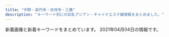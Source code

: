 ```yaml
---
title: "中野・高円寺・吉祥寺・三鷹"
description: "キーワード別にの巨乳アジアン・チャイナエステ嬢情報をまとめました。"
---
```


新着画像と新着キーワードをまとめています。
2021年04月04日の情報です。

<DmmAffiliateIns />
<KeywordTable
  shops={
    [
    {
        "name": "\u53f0\u6e7eSpa",
        "img_links": [
            "http://esthe-taiwanspa.com/img/corona-2.jpg",
            "http://esthe-taiwanspa.com/img/mask02.jpg",
            "http://esthe-taiwanspa.com/img/sara002.jpg",
            "http://esthe-taiwanspa.com/img/ami.jpg",
            "http://esthe-taiwanspa.com/img/kasumi.jpg",
            "http://esthe-taiwanspa.com/img/mask04.jpg",
            "http://esthe-taiwanspa.com/img/mask03.jpg",
            "http://esthe-taiwanspa.com/img/corona-4.jpg",
            "http://esthe-taiwanspa.com/img/head_img.png",
            "http://esthe-taiwanspa.com/img/honoka02.jpg",
            "http://esthe-taiwanspa.com/img/aya001.jpg",
            "http://esthe-taiwanspa.com/img/yuki.jpg",
            "http://esthe-taiwanspa.com/img/emi001.jpg",
            "http://esthe-taiwanspa.com/img/mask01.jpg",
            "http://esthe-taiwanspa.com/img/rei02.jpg",
            "http://esthe-taiwanspa.com/img/photo_01.jpg",
            "http://esthe-taiwanspa.com/img/sara2.jpg",
            "http://esthe-taiwanspa.com/img/mask05.jpg",
            "http://esthe-taiwanspa.com/img/mizuho03.jpg",
            "http://esthe-taiwanspa.com/img/corona-5.jpg",
            "http://esthe-taiwanspa.com/img/erika.png",
            "http://esthe-taiwanspa.com/img/anna.png",
            "http://esthe-taiwanspa.com/img/nana2.jpg",
            "http://esthe-taiwanspa.com/img/topbg02.jpg",
            "http://esthe-taiwanspa.com/img/hina.jpg",
            "http://esthe-taiwanspa.com/img/mami.jpg",
            "http://esthe-taiwanspa.com/img/corona-3.jpg",
            "http://esthe-taiwanspa.com/img/pagetop.png",
            "http://esthe-taiwanspa.com/img/tel_img.png",
            "http://esthe-taiwanspa.com/img/megu.jpg"
        ],
        "station": "JR\u837b\u7aaa\u99c5\u897f\u53e3",
        "keywords": {},
        "url": "http://esthe-taiwanspa.com/"
    },
    {
        "img_links": [
            "http://www.aroma-rosa.info/images/b-tel.png",
            "http://www.aroma-rosa.info/images/b-online.png",
            "http://www.aroma-rosa.info/images/m6.jpg",
            "http://www.aroma-rosa.info/files/014.jpg",
            "http://www.aroma-rosa.info/files/004.jpg",
            "http://www.aroma-rosa.info/files/008.jpg",
            "http://www.aroma-rosa.info/files/002.jpg",
            "http://www.aroma-rosa.info/files/005-03.jpg",
            "http://www.aroma-rosa.info/files/015-03.jpg",
            "http://www.aroma-rosa.info/images/slider-img001.jpg",
            "http://www.aroma-rosa.info/files/016-03.jpg",
            "http://www.aroma-rosa.info/files/003-02.jpg",
            "http://www.aroma-rosa.info/files/002-03.jpg",
            "http://www.aroma-rosa.info/files/014-03.jpg",
            "http://www.aroma-rosa.info/files/014-02.jpg",
            "http://www.aroma-rosa.info/files/016-02.jpg",
            "http://www.aroma-rosa.info/files/005.jpg",
            "http://www.aroma-rosa.info/images/rsubt4.png",
            "http://www.aroma-rosa.info/images/rsubt6.png",
            "http://www.aroma-rosa.info/files/008-02.jpg",
            "http://www.aroma-rosa.info/files/013.jpg",
            "http://www.aroma-rosa.info/images/rsubt2.png",
            "http://www.aroma-rosa.info/images/rsubt3.png",
            "http://www.aroma-rosa.info/images/m4.jpg",
            "http://www.aroma-rosa.info/images/m2.jpg",
            "http://www.aroma-rosa.info/files/004-03.jpg",
            "http://www.aroma-rosa.info/files/004-02.jpg",
            "http://www.aroma-rosa.info/files/003-03.jpg",
            "http://www.aroma-rosa.info/files/013-02.jpg",
            "http://www.aroma-rosa.info/files/006-03.jpg",
            "http://www.aroma-rosa.info/files/005-02.jpg",
            "http://www.aroma-rosa.info/images/m1.jpg",
            "http://www.aroma-rosa.info/images/rsubt1.png",
            "http://www.aroma-rosa.info/images/rsubt7.png",
            "http://www.aroma-rosa.info/files/008-03.jpg",
            "http://www.aroma-rosa.info/images/m3.jpg",
            "http://www.aroma-rosa.info/files/003.jpg",
            "http://www.aroma-rosa.info/files/006-02.jpg",
            "http://www.aroma-rosa.info/files/002-02.jpg",
            "http://www.aroma-rosa.info/images/rsubt5.png",
            "http://www.aroma-rosa.info/files/006.jpg",
            "http://www.aroma-rosa.info/images/slider-img002.jpg",
            "http://www.aroma-rosa.info/files/016.jpg",
            "http://www.aroma-rosa.info/files/013-03.jpg",
            "http://www.aroma-rosa.info/files/015-02.jpg",
            "http://www.aroma-rosa.info/files/015.jpg",
            "http://www.aroma-rosa.info/images/tel2.png"
        ],
        "name": "\u30ed\u30fc\u30b6",
        "keywords": {
            "86": 8,
            "85": 24,
            "C": 24,
            "87": 32,
            "88": 8,
            "D": 56,
            "84": 8
        },
        "station": "JR\u837b\u7aaa\u99c5\u897f\u53e3",
        "url": "http://www.aroma-rosa.info/"
    },
    {
        "img_links": [
            "http://arm-esthe.com/images/top.jpg",
            "http://arm-esthe.com/images/s_staff.png",
            "http://arm-esthe.com/images/s_link.png",
            "http://arm-esthe.com/staff/nana/01.jpg",
            "http://arm-esthe.com/staff/sakura/01.jpg",
            "http://arm-esthe.com/staff/kaori/01.jpg",
            "http://arm-esthe.com/staff/maya/01.jpg",
            "http://arm-esthe.com/images/news_bj3.jpg",
            "http://arm-esthe.com/images/staff_bj3.jpg",
            "http://arm-esthe.com/images/s_news.png",
            "http://arm-esthe.com/images/staff0.jpg"
        ],
        "keywords": {},
        "url": "http://arm-esthe.com/",
        "name": "\u30d0\u30ca\u30ca",
        "station": "\u4e0a\u77f3\u795e\u4e95\u99c5\u5357\u53e3"
    },
    {
        "name": "\u30a2\u30ef\u30a2\u30ef\u30d5\u30a7\u30a2\u30ea\u30fc",
        "keywords": {},
        "station": "JR\u9ad8\u5186\u5bfa\u99c5\u5317\u53e3",
        "img_links": [
            "http://jewelry-hak.xyz/_src/53696933/wechatimg169_20210226172333400.jpg",
            "http://jewelry-hak.xyz/_src/50627318/wechatimg585.jpg",
            "http://jewelry-hak.xyz/_src/38511723/wechatimg569_20201101131633190.jpg",
            "http://jewelry-hak.xyz/_src/38511775/3.jpg",
            "http://jewelry-hak.xyz/_src/50627325/wechatimg691.jpg",
            "http://jewelry-hak.xyz/_src/50627226/wechatimg586.jpg",
            "http://jewelry-hak.xyz/_src/53696935/wechatimg166.jpg",
            "http://jewelry-hak.xyz/_src/49611182/wechatimg48_20210118145652340.jpg",
            "http://jewelry-hak.xyz/_src/38625720/wechatimg541.jpg",
            "http://jewelry-hak.xyz/_src/53696950/line.png",
            "http://jewelry-hak.xyz/_src/50627206/wechatimg691.jpg",
            "http://jewelry-hak.xyz/_src/38511751/wechatimg561.jpg",
            "http://jewelry-hak.xyz/_src/38511749/wechatimg561.jpg",
            "http://jewelry-hak.xyz/_src/38513882/cam.jpg",
            "http://jewelry-hak.xyz/_src/38511774/2.jpg",
            "http://jewelry-hak.xyz/_src/49618155/slider2.jpg",
            "http://jewelry-hak.xyz/_src/38511753/wechatimg47_20210118145652388.jpg",
            "http://jewelry-hak.xyz/_src/38511719/wechatimg570.jpg",
            "http://jewelry-hak.xyz/_src/38511776/4.jpg",
            "http://jewelry-hak.xyz/_src/53696932/wechatimg169_20210226172333400.jpg",
            "http://jewelry-hak.xyz/_src/50627213/wechatimg914.jpg",
            "http://jewelry-hak.xyz/_src/50627326/wechatimg590.jpg",
            "http://jewelry-hak.xyz/_src/38511777/line.png",
            "http://jewelry-hak.xyz/_src/38511779/line.png",
            "http://jewelry-hak.xyz/_src/50627319/wechatimg585.jpg",
            "http://jewelry-hak.xyz/_src/53696931/wechatimg169_20210226172333400.jpg",
            "http://jewelry-hak.xyz/_src/49642825/mmexport1604298600845.jpg",
            "http://jewelry-hak.xyz/_src/38511717/wechatimg568.jpg",
            "http://jewelry-hak.xyz/_src/50627316/wechatimg584_20201202144744254.jpg",
            "http://jewelry-hak.xyz/_src/38511754/wechatimg47_20210118145652388.jpg",
            "http://jewelry-hak.xyz/_src/50627315/wechatimg584_20201202144744254.jpg",
            "http://jewelry-hak.xyz/_src/38513880/cam.jpg",
            "http://jewelry-hak.xyz/_src/38511790/cam4.jpg",
            "http://jewelry-hak.xyz/_src/53696934/wechatimg166.jpg",
            "http://jewelry-hak.xyz/_src/50627203/wechatimg585.jpg",
            "http://jewelry-hak.xyz/_src/39952823/line.png",
            "http://jewelry-hak.xyz/_src/38511760/wechatimg30.jpg",
            "http://jewelry-hak.xyz/_src/50627225/wechatimg586.jpg",
            "http://jewelry-hak.xyz/_src/50627328/wechatimg590.jpg",
            "http://jewelry-hak.xyz/_src/38511752/wechatimg47_20210118145652388.jpg",
            "http://jewelry-hak.xyz/_src/50627227/wechatimg586.jpg",
            "http://jewelry-hak.xyz/_src/53696936/wechatimg166.jpg",
            "http://jewelry-hak.xyz/_src/49618165/slider1.jpg",
            "http://jewelry-hak.xyz/_src/38511786/cam2.jpg",
            "http://jewelry-hak.xyz/_src/38511793/navinavi_02.png",
            "http://jewelry-hak.xyz/_src/38511791/navinavi_01.png",
            "http://jewelry-hak.xyz/_src/49611181/wechatimg48_20210118145652340.jpg",
            "http://jewelry-hak.xyz/_src/38511789/cam4.jpg",
            "http://jewelry-hak.xyz/_src/50627320/wechatimg585.jpg",
            "http://jewelry-hak.xyz/_src/50627324/wechatimg691.jpg",
            "http://jewelry-hak.xyz/_src/38511750/wechatimg561.jpg",
            "http://jewelry-hak.xyz/_src/50627323/wechatimg691.jpg",
            "http://jewelry-hak.xyz/_src/38511746/wechatimg30.jpg",
            "http://jewelry-hak.xyz/_src/38511781/img20200108162027140241.png",
            "http://jewelry-hak.xyz/_src/38511788/cam3.jpg",
            "http://jewelry-hak.xyz/_src/50627202/wechatimg585.jpg",
            "http://jewelry-hak.xyz/_src/50627214/wechatimg914.jpg",
            "http://jewelry-hak.xyz/_src/38511721/wechatimg571.jpg",
            "http://jewelry-hak.xyz/_src/53696926/wechatimg166.jpg",
            "http://jewelry-hak.xyz/_src/38511787/cam3.jpg",
            "http://jewelry-hak.xyz/_src/49611183/wechatimg48_20210118145652340.jpg",
            "http://jewelry-hak.xyz/_src/50627215/wechatimg914.jpg",
            "http://jewelry-hak.xyz/_src/38511785/cam2.jpg",
            "http://jewelry-hak.xyz/_src/50627317/wechatimg584_20201202144744254.jpg",
            "http://jewelry-hak.xyz/_src/53696927/wechatimg169_20210226172333400.jpg",
            "http://jewelry-hak.xyz/_src/50627327/wechatimg590.jpg",
            "http://jewelry-hak.xyz/_src/50627205/wechatimg691.jpg"
        ],
        "url": "http://jewelry-hak.xyz/"
    },
    {
        "img_links": [
            "http://f-rlx.xyz/images/upload/thumb/12c7dee67ce9a3ec.jpg",
            "http://f-rlx.xyz/images/index_17.jpg",
            "http://f-rlx.xyz/images/index_20.jpg",
            "http://f-rlx.xyz/images/index_19.jpg",
            "http://f-rlx.xyz/images/index_26.jpg",
            "http://f-rlx.xyz/s/image/nav_sys.png",
            "http://f-rlx.xyz/s/images/slider/next.png",
            "http://f-rlx.xyz/images/upload/thumb/90170edff42fc458.jpg",
            "http://f-rlx.xyz/images/index_09.jpg",
            "http://f-rlx.xyz/s/image/nav_manga.png",
            "http://f-rlx.xyz/s/images/iphone.png",
            "http://f-rlx.xyz/images/index_07.jpg",
            "http://f-rlx.xyz/images/upload/thumb/b5b618087f90a9f8.jpg",
            "http://f-rlx.xyz/images/rec_11.jpg",
            "http://f-rlx.xyz/images/upload/thumb/f4775f16c6fc9aa2.jpg",
            "http://f-rlx.xyz/images/index_15.jpg",
            "http://f-rlx.xyz/images/index_03.jpg",
            "http://f-rlx.xyz/images/upload/thumb/2efa8499992b3a9c.jpg",
            "http://f-rlx.xyz/images/rec.jpg",
            "http://f-rlx.xyz/s/images/slider/3.jpg",
            "http://f-rlx.xyz/images/index_02.jpg",
            "http://f-rlx.xyz/images/staff_11.jpg",
            "http://f-rlx.xyz/images/upload/thumb/b40c9bdbc5a67fd9.jpg",
            "http://f-rlx.xyz/images/index_04.jpg",
            "http://f-rlx.xyz/images/index_06.jpg",
            "http://f-rlx.xyz/s/images/t4.jpg",
            "http://f-rlx.xyz/girl/02.jpg",
            "http://f-rlx.xyz/images/index_12.jpg",
            "http://f-rlx.xyz/images/upload/thumb/740e5dec2ca54806.jpg",
            "http://f-rlx.xyz/images/01.jpg",
            "http://f-rlx.xyz/images/index_05.jpg",
            "http://f-rlx.xyz/images/index_01.jpg",
            "http://f-rlx.xyz/images/info_11.jpg",
            "http://f-rlx.xyz/s/image/nav_topics.png",
            "http://f-rlx.xyz/girl/03.jpg",
            "http://f-rlx.xyz/s/images/t2.jpg",
            "http://f-rlx.xyz/images/info.jpg",
            "http://f-rlx.xyz/s/images/service_01.png",
            "http://f-rlx.xyz/images/upload/thumb/ca7495be19fbf15b.jpg",
            "http://f-rlx.xyz/s/images/slider/1.jpg",
            "http://f-rlx.xyz/s/uploads/02.jpg",
            "http://f-rlx.xyz/images/index_13.jpg",
            "http://f-rlx.xyz/images/upload/thumb/612c61f669752eb1.jpg",
            "http://f-rlx.xyz/images/upload/thumb/87360a30af268254.jpg",
            "http://f-rlx.xyz/images/index_21.jpg",
            "http://f-rlx.xyz/images/03.jpg",
            "http://f-rlx.xyz/s/image/nav_top.png",
            "http://f-rlx.xyz/images/index_29.jpg",
            "http://f-rlx.xyz/s/images/slider/prev.png",
            "http://f-rlx.xyz/s/images/tel.png",
            "http://f-rlx.xyz/s/images/kanban.jpg",
            "http://f-rlx.xyz/images/upload/thumb/0365bf78f9f1e225.jpg",
            "http://f-rlx.xyz/images/upload/thumb/939a60785cc7a167.jpg",
            "http://f-rlx.xyz/girl/06.jpg",
            "http://f-rlx.xyz/s/uploads/08.jpg",
            "http://f-rlx.xyz/s/images/okubokomachi.jpg",
            "http://f-rlx.xyz/s/images/pc.png",
            "http://f-rlx.xyz/s/images/t3.jpg",
            "http://f-rlx.xyz/images/index_10.jpg",
            "http://f-rlx.xyz/images/index_28.jpg",
            "http://f-rlx.xyz/images/upload/thumb/ce903c0949e659f6.jpg",
            "http://f-rlx.xyz/s/images/t1.jpg",
            "http://f-rlx.xyz/images/upload/thumb/02f5c6f80e764efa.jpg",
            "http://f-rlx.xyz/s/images/top_2.jpg",
            "http://f-rlx.xyz/s/images/service_03.png",
            "http://f-rlx.xyz/images/02.jpg",
            "http://f-rlx.xyz/girl/04.jpg",
            "http://f-rlx.xyz/images/index_23.jpg",
            "http://f-rlx.xyz/s/image/nav_cast.png",
            "http://f-rlx.xyz/images/index_08.jpg",
            "http://f-rlx.xyz/s/uploads/06.jpg",
            "http://f-rlx.xyz/images/index_27.jpg",
            "http://f-rlx.xyz/images/index_16.jpg",
            "http://f-rlx.xyz/images/index_24.jpg",
            "http://f-rlx.xyz/s/image/nav_hotel.png"
        ],
        "station": "JR\u9ad8\u5186\u5bfa\u99c5\u5357\u53e3",
        "url": "http://f-rlx.xyz/",
        "keywords": {
            "D": 5,
            "86": 5,
            "C": 5,
            "87": 5
        },
        "name": "\u3082\u307f\u30fc\u3086"
    },
    {
        "img_links": [
            "http://sei-ren.work/sp/images/e4.jpg",
            "http://sei-ren.work/sp/img/riri1.png",
            "http://sei-ren.work/sp/images/footer.png",
            "http://sei-ren.work/sp/images/e2.jpg",
            "http://sei-ren.work/images/int2.jpg",
            "http://sei-ren.work/sp/images/int1.jpg",
            "http://sei-ren.work/img/haru1.png",
            "http://sei-ren.work/sp/images/interior_t.jpg",
            "http://sei-ren.work/sp/images/s2.jpg",
            "http://sei-ren.work/images/interior_t.jpg",
            "http://sei-ren.work/images/rec.jpg",
            "http://sei-ren.work/sp/images/head.jpg",
            "http://sei-ren.work/staff/riri.jpg",
            "http://sei-ren.work/sp/menu/top.jpg",
            "http://sei-ren.work/sp/staff/sizuka.jpg",
            "http://sei-ren.work/images/sm.jpg",
            "http://sei-ren.work/sp/images/topgirl.jpg",
            "http://sei-ren.work/sp/images/rec.jpg",
            "http://sei-ren.work/sp/menu/staff.jpg",
            "http://sei-ren.work/images/sys1.jpg",
            "http://sei-ren.work/sp/menu/interior.jpg",
            "http://sei-ren.work/sp/images/newsb.png",
            "http://sei-ren.work/images/sys4.jpg",
            "http://sei-ren.work/sp/images/tel.jpg",
            "http://sei-ren.work/sp/menu/sisu.jpg",
            "http://sei-ren.work/sp/images/sys2.jpg",
            "http://sei-ren.work/images/tg.jpg",
            "http://sei-ren.work/images/b2.jpg",
            "http://sei-ren.work/images/sys2.jpg",
            "http://sei-ren.work/sp/images/e3.jpg",
            "http://sei-ren.work/sp/images/e1.jpg",
            "http://sei-ren.work/sp/staff/moe.jpg",
            "http://sei-ren.work/sp/images/staff_t.jpg",
            "http://sei-ren.work/sp/img/sizuka1.png",
            "http://sei-ren.work/staff/sizuka.jpg",
            "http://sei-ren.work/staff/moe.jpg",
            "http://sei-ren.work/sp/img/moe1.png",
            "http://sei-ren.work/images/head.jpg",
            "http://sei-ren.work/sp/images/e6.jpg",
            "http://sei-ren.work/sp/staff/haru.jpg",
            "http://sei-ren.work/sp/images/s4.jpg",
            "http://sei-ren.work/img/riri1.png",
            "http://sei-ren.work/img/sizuka1.png",
            "http://sei-ren.work/sp/images/sys1.jpg",
            "http://sei-ren.work/sp/images/sys3.jpg",
            "http://sei-ren.work/sp/img/haru1.png",
            "http://sei-ren.work/images/news.jpg",
            "http://sei-ren.work/sp/images/int2.png",
            "http://sei-ren.work/images/b1.jpg",
            "http://sei-ren.work/images/sys3.jpg",
            "http://sei-ren.work/sp/images/sys4.png",
            "http://sei-ren.work/sp/images/ac1.jpg",
            "http://sei-ren.work/sp/images/sisu1.png",
            "http://sei-ren.work/sp/images/news.jpg",
            "http://sei-ren.work/staff/haru.jpg",
            "http://sei-ren.work/sp/images/sisu_t.jpg",
            "http://sei-ren.work/img/moe1.png",
            "http://sei-ren.work/sp/staff/riri.jpg",
            "http://sei-ren.work/images/b3.jpg",
            "http://sei-ren.work/images/int1.jpg",
            "http://sei-ren.work/sp/images/e5.jpg",
            "http://sei-ren.work/sp/images/s3.jpg",
            "http://sei-ren.work/images/staff_t.jpg"
        ],
        "name": "\u6e05\u604b \uff5e\u305b\u3044\u308c\u3093\uff5e",
        "keywords": {},
        "station": "JR\u897f\u837b\u7aaa\u99c5\u5317\u53e3",
        "url": "http://sei-ren.work/"
    },
    {
        "name": "\u4e21\u53ea\u732b\u30fb\u30ea\u30e3\u30f3\u30c1\u30fc\u30e2\u30fc",
        "img_links": [],
        "keywords": {},
        "station": "JR\u963f\u4f50\u30f6\u8c37\u99c5\u5357\u53e3",
        "url": "http://twocats.jps.mn/"
    },
    {
        "url": "https://cc-relax.com/",
        "name": "CUTE",
        "img_links": [],
        "keywords": {},
        "station": "\u65b9\u5357\u753a\u99c52\u756a\u51fa\u53e3"
    },
    {
        "url": "http://suityuka.info/",
        "keywords": {
            "89": 6,
            "88": 6,
            "85": 2
        },
        "station": "\u4e2d\u91ce\u5742\u4e0a\u99c5A1\u53e3",
        "img_links": [
            "http://suityuka.info/img/mihoi1.jpg",
            "http://www.suityuka.info/images/m04.jpg",
            "http://suityuka.info/i/gals/rumi1.jpg",
            "http://suityuka.info/i/gals/miho1.jpg",
            "http://www.suityuka.info/img/miki1.jpg",
            "http://suityuka.info/images/m02.jpg",
            "http://www.suityuka.info/images/m03.jpg",
            "http://www.suityuka.info/i/images/yuri1.jpg",
            "http://suityuka.info/img/miho1.jpg",
            "http://www.suityuka.info/img/yuri1.jpg",
            "http://suityuka.info/i/images/yuri1.jpg",
            "http://www.suityuka.info/images/m02.jpg",
            "http://suityuka.info/img/yuri1.jpg",
            "http://suityuka.info/i/gals/yuri1.jpg",
            "http://suityuka.info/img/rumi1.jpg",
            "http://suityuka.info/i/gals/miki1.jpg",
            "http://suityuka.info/images/m03.jpg",
            "http://suityuka.info/img/miki1.jpg",
            "http://suityuka.info/images/m04.jpg",
            "http://www.suityuka.info/img/miho1.jpg"
        ],
        "name": "\u6c34\u4e2d\u82b1"
    },
    {
        "img_links": [
            "http://hanabi.iest.jp/images/top/top_06.jpg",
            "http://hanabi.iest.jp/images/staff/staff_top.png",
            "http://hanabi.iest.jp/images/staff_image/staff_05a.jpg",
            "http://hanabi.iest.jp/images/top/top_04.jpg",
            "http://hanabi.iest.jp/images/staff_image/staff_03a.jpg",
            "http://hanabi.iest.jp/images/top/top_08.png",
            "http://hanabi.iest.jp/images/massage/massage_04a.jpg",
            "http://hanabi.iest.jp/images/top/top_03.jpg",
            "http://hanabi.iest.jp/images/top/top_02.jpg",
            "http://hanabi.iest.jp/images/massage/massage_la.jpg",
            "http://hanabi.iest.jp/images/home/index_11.jpg",
            "http://hanabi.iest.jp/images/index_page_top.png",
            "http://hanabi.iest.jp/images/home/index_13.jpg",
            "http://hanabi.iest.jp/images/top/top_01.jpg",
            "http://hanabi.iest.jp/images/staff_image/staff_04a.jpg",
            "http://hanabi.iest.jp/images/home/index_tel.jpg",
            "http://hanabi.iest.jp/images/demo/slider/images/slide2.png",
            "http://hanabi.iest.jp/images/staff_image/staff_03b.jpg",
            "http://hanabi.iest.jp/images/massage/massage_02a.jpg",
            "http://hanabi.iest.jp/images/massage/massage_04b.jpg",
            "http://hanabi.iest.jp/images/demo/slider/images/slide3.png",
            "http://hanabi.iest.jp/images/massage/massage_01b.jpg",
            "http://hanabi.iest.jp/images/demo/slider/images/slide1.png",
            "http://hanabi.iest.jp/images/massage/massage_03b.jpg",
            "http://hanabi.iest.jp/images/staff_image/staff_04b.jpg",
            "http://hanabi.iest.jp/images/staff_one/staff_ba.png",
            "http://hanabi.iest.jp/images/staff_image/staff_05b.jpg",
            "http://hanabi.iest.jp/images/staff_image/staff_01a.jpg",
            "http://hanabi.iest.jp/images/top/top_05.jpg",
            "http://hanabi.iest.jp/images/massage/massage_03a.jpg",
            "http://hanabi.iest.jp/images/staff_image/staff_06a.jpg",
            "http://hanabi.iest.jp/images/staff_image/staff_06b.jpg",
            "http://hanabi.iest.jp/images/massage/massage_01a.jpg",
            "http://hanabi.iest.jp/images/massage/massage_02b.jpg",
            "http://hanabi.iest.jp/images/home/top.jpg"
        ],
        "keywords": {},
        "name": "\u82b1\u706b",
        "url": "http://hanabi.iest.jp/",
        "station": "\u6b66\u8535\u95a2\u99c5\u5357\u53e3"
    },
    {
        "img_links": [
            "http://www.es-selene.link/sp/staff/miki.jpg",
            "http://www.es-selene.link/sp/menu/staff.jpg",
            "http://www.es-selene.link/sp/images/top.jpg",
            "http://www.es-selene.link/staff/yuki.jpg",
            "http://www.es-selene.link/sp/staff/aris.jpg",
            "http://www.es-selene.link/images/news.jpg",
            "http://www.es-selene.link/sp/images/sys5.jpg",
            "http://www.es-selene.link/img/sora1.jpg",
            "http://www.es-selene.link/sp/staff/ena.jpg",
            "http://www.es-selene.link/images/staff_t.png",
            "http://www.es-selene.link/sp/img/miki1.jpg",
            "http://www.es-selene.link/sp/images/staff_t.jpg",
            "http://www.es-selene.link/sp/images/newsb.jpg",
            "http://www.es-selene.link/staff/yui.jpg",
            "http://www.es-selene.link/staff/aris.jpg",
            "http://www.es-selene.link/images/ac1.png",
            "http://www.es-selene.link/images/koko_200x40.png",
            "http://www.es-selene.link/images/ac2.png",
            "http://www.es-selene.link/sp/images/sisu_t.jpg",
            "http://www.es-selene.link/img/yui1.jpg",
            "http://www.es-selene.link/sp/images/ameba.jpg",
            "http://www.es-selene.link/images/sys2.png",
            "http://www.es-selene.link/sp/staff/yui.jpg",
            "http://www.es-selene.link/images/head.jpg",
            "http://www.es-selene.link/img/yuki1.jpg",
            "http://www.es-selene.link/sp/images/pc.jpg",
            "http://www.es-selene.link/img/miki1.jpg",
            "http://www.es-selene.link/images/line.png",
            "http://www.es-selene.link/sp/images/head.jpg",
            "http://www.es-selene.link/sp/images/ac1.jpg",
            "http://www.es-selene.link/images/interior_t.png",
            "http://www.es-selene.link/sp/images/rec1.jpg",
            "http://www.es-selene.link/img/ena1.jpg",
            "http://www.es-selene.link/sp/images/rec2.jpg",
            "http://www.es-selene.link/sp/images/tel.jpg",
            "http://www.es-selene.link/images/mobile.jpg",
            "http://www.es-selene.link/sp/images/sys1.jpg",
            "http://www.es-selene.link/images/int2.png",
            "http://www.es-selene.link/sp/img/aris1.jpg",
            "http://www.es-selene.link/img/aris1.jpg",
            "http://www.es-selene.link/images/int1.png",
            "http://www.es-selene.link/sp/img/sora1.jpg",
            "http://www.es-selene.link/sp/images/news_t.jpg",
            "http://www.es-selene.link/sp/images/sys2.jpg",
            "http://www.es-selene.link/staff/miki.jpg",
            "http://www.es-selene.link/sp/img/yui1.jpg",
            "http://www.es-selene.link/sp/staff/sora.jpg",
            "http://www.es-selene.link/sp/menu/top.jpg",
            "http://www.es-selene.link/sp/staff/yuki.jpg",
            "http://www.es-selene.link/sp/images/footer.jpg",
            "http://www.es-selene.link/sp/images/int2.jpg",
            "http://www.es-selene.link/staff/ena.jpg",
            "http://www.es-selene.link/staff/sora.jpg",
            "http://www.es-selene.link/sp/images/int1.jpg",
            "http://www.es-selene.link/images/sys1.png",
            "http://www.es-selene.link/sp/images/interior_t.jpg",
            "http://www.es-selene.link/sp/images/time.jpg",
            "http://www.es-selene.link/sp/img/yuki1.jpg",
            "http://www.es-selene.link/images/sm.jpg",
            "http://www.es-selene.link/sp/images/ac2.jpg",
            "http://www.es-selene.link/sp/img/ena1.jpg",
            "http://www.es-selene.link/sp/images/sys4.jpg",
            "http://www.es-selene.link/sp/menu/interior.jpg",
            "http://www.es-selene.link/sp/images/sys3.jpg"
        ],
        "station": "JR\u6771\u4e2d\u91ce\u99c5\u6771\u53e3",
        "url": "http://www.es-selene.link/",
        "name": "Selene*\u30bb\u30ec\u30fc\u30cd",
        "keywords": {}
    },
    {
        "keywords": {
            "D": 42,
            "88": 4,
            "85": 10,
            "C": 2,
            "86": 20,
            "E": 2,
            "\u30bb\u30af\u30b7\u30fc": 1,
            "82": 2,
            "87": 10
        },
        "station": "JR\u837b\u7aaa\u99c5\u897f\u53e32",
        "name": "\u30b9\u30a4\u30fc\u30c8\u30cf\u30cb\u30fc",
        "img_links": [
            "http://sweet-honey.jpn.mn/photos/sites/68/2020/06/2020060401504832.jpg",
            "http://sweet-honey.jpn.mn/images/ico01.png",
            "http://sweet-honey.jpn.mn/photos/sites/68/2021/03/202103011433158.jpg",
            "http://sweet-honey.jpn.mn/photos/sites/68/2021/01/2021012611141055.jpg",
            "http://sweet-honey.jpn.mn/photos/sites/68/2021/02/2021021919132751.jpg",
            "http://sweet-honey.jpn.mn/photos/sites/68/2021/01/2021012112500887.jpg",
            "http://sweet-honey.jpn.mn/images/side_link03.png",
            "http://sweet-honey.jpn.mn/photos/sites/68/2021/01/2021012611140172.jpg",
            "http://sweet-honey.jpn.mn/images/room2.png",
            "http://sweet-honey.jpn.mn/photos/sites/68/2020/06/2020060401530098.jpg",
            "http://sweet-honey.jpn.mn/photos/sites/68/2019/12/2019122903172723.jpg",
            "http://sweet-honey.jpn.mn/photos/sites/68/2019/12/2019121009263013.jpg",
            "http://sweet-honey.jpn.mn/photos/sites/68/2021/03/2021031619292554.jpg",
            "http://sweet-honey.jpn.mn/images/room2.jpg",
            "http://sweet-honey.jpn.mn/photos/sites/68/2021/03/2021032813515655.jpg",
            "http://sweet-honey.jpn.mn/photos/sites/68/2020/09/2020092908051538.jpg",
            "http://sweet-honey.jpn.mn/photos/sites/68/2020/10/2020102804385899.jpg",
            "http://sweet-honey.jpn.mn/photos/sites/68/2021/03/202103291714197.jpg",
            "http://sweet-honey.jpn.mn/images/room4.png",
            "http://sweet-honey.jpn.mn/images/side_link01.png",
            "http://sweet-honey.jpn.mn/images/side_link02.png",
            "http://sweet-honey.jpn.mn/images/mainimg02.png",
            "http://sweet-honey.jpn.mn/photos/sites/68/2020/10/2020100307252790.jpg",
            "http://sweet-honey.jpn.mn/photos/sites/68/2019/12/2019121009263018.jpg",
            "http://sweet-honey.jpn.mn/photos/sites/68/2021/02/202102191912083.jpg",
            "http://sweet-honey.jpn.mn/photos/sites/68/2021/04/2021040315191116.jpg",
            "http://sweet-honey.jpn.mn/images/room1.jpg",
            "http://sweet-honey.jpn.mn/photos/sites/68/2020/11/2020111901330367.jpg",
            "http://sweet-honey.jpn.mn/photos/sites/68/2019/12/2019121009263189.jpg",
            "http://sweet-honey.jpn.mn/images/mainimg01.png",
            "http://sweet-honey.jpn.mn/photos/sites/68/2020/12/2020121102071696.jpg",
            "http://sweet-honey.jpn.mn/photos/sites/68/2021/03/2021030114320278.jpg",
            "http://sweet-honey.jpn.mn/photos/sites/68/2020/12/2020120908151915.jpg",
            "http://sweet-honey.jpn.mn/images/room5.jpg",
            "http://sweet-honey.jpn.mn/photos/sites/68/2020/11/2020111901322238.jpg",
            "http://sweet-honey.jpn.mn/photos/sites/68/2021/02/2021022218491863.jpg",
            "http://sweet-honey.jpn.mn/photos/sites/68/2019/12/2019122903172745.jpg",
            "http://sweet-honey.jpn.mn/images/room4.jpg"
        ],
        "url": "http://sweet-honey.jpn.mn/"
    },
    {
        "station": "JR\u837b\u7aaa\u99c5\u5357\u53e3",
        "keywords": {},
        "url": "http://shunsui.msa.jp/",
        "img_links": [
            "http://shunsui.msa.jp/images/demo/slider/images/slide2.png",
            "http://shunsui.msa.jp/images/massage/massage_01a.jpg",
            "http://shunsui.msa.jp/images/staff_image/staff_05b.jpg",
            "http://shunsui.msa.jp/images/massage/massage_01b.jpg",
            "http://shunsui.msa.jp/images/staff_image/staff_06a.jpg",
            "http://shunsui.msa.jp/images/top/top_04.jpg",
            "http://shunsui.msa.jp/images/massage/massage_04b.jpg",
            "http://shunsui.msa.jp/images/home/top.jpg",
            "http://shunsui.msa.jp/images/demo/slider/images/slide3.png",
            "http://shunsui.msa.jp/images/staff/staff_top.png",
            "http://shunsui.msa.jp/images/top/top_06.jpg",
            "http://shunsui.msa.jp/images/massage/massage_04a.jpg",
            "http://shunsui.msa.jp/images/massage/massage_la.jpg",
            "http://shunsui.msa.jp/images/top/top_03.jpg",
            "http://shunsui.msa.jp/images/staff_image/staff_06b.jpg",
            "http://shunsui.msa.jp/images/staff_image/staff_04a.jpg",
            "http://shunsui.msa.jp/images/staff_image/staff_01a.jpg",
            "http://shunsui.msa.jp/images/home/index_tel.jpg",
            "http://shunsui.msa.jp/images/top/top_02.jpg",
            "http://shunsui.msa.jp/images/demo/slider/images/slide1.png",
            "http://shunsui.msa.jp/images/top/top_01.jpg",
            "http://shunsui.msa.jp/images/index_page_top.png",
            "http://shunsui.msa.jp/images/massage/massage_02b.jpg",
            "http://shunsui.msa.jp/images/home/index_11.jpg",
            "http://shunsui.msa.jp/images/top/top_08.png",
            "http://shunsui.msa.jp/images/staff_image/staff_04b.jpg",
            "http://shunsui.msa.jp/images/massage/massage_03b.jpg",
            "http://shunsui.msa.jp/images/top/top_05.jpg",
            "http://shunsui.msa.jp/images/staff_image/staff_03a.jpg",
            "http://shunsui.msa.jp/images/staff_one/staff_ba.png",
            "http://shunsui.msa.jp/images/massage/massage_02a.jpg",
            "http://shunsui.msa.jp/images/massage/massage_03a.jpg",
            "http://shunsui.msa.jp/images/staff_image/staff_05a.jpg",
            "http://shunsui.msa.jp/images/home/index_13.jpg"
        ],
        "name": "\u6625\u6c34 -\u30b7\u30e5\u30f3\u30b9\u30a4-"
    },
    {
        "station": "JR\u837b\u7aaa\u99c5\u5357\u53e3",
        "keywords": {
            "C": 2,
            "\u30bb\u30af\u30b7\u30fc": 3,
            "86": 2,
            "85": 1,
            "87": 1,
            "D": 2
        },
        "name": "\u30e9\u30ad\u30e5\u30a2",
        "img_links": [
            "http://lacure.oks.bz/images/s_staff.png",
            "http://lacure.oks.bz/photos/sites/19/2021/01/2021011112261830.jpg",
            "http://lacure.oks.bz/images/1.jpg",
            "http://lacure.oks.bz/images/face.jpg",
            "http://lacure.oks.bz/images/m1.jpg",
            "http://lacure.oks.bz/photos/sites/19/2021/01/202101111226185.jpg",
            "http://lacure.oks.bz/photos/sites/19/2021/01/2021010611082189.jpg",
            "http://lacure.oks.bz/photos/sites/19/2021/01/202101111226158.jpg",
            "http://lacure.oks.bz/photos/sites/19/2021/01/2021011112393578.jpg",
            "http://lacure.oks.bz/images/room1.jpg",
            "http://lacure.oks.bz/photos/sites/19/2021/01/2021011112443789.jpg",
            "http://lacure.oks.bz/images/pick.jpg",
            "http://lacure.oks.bz/photos/sites/19/2020/06/2020062110315080.jpg",
            "http://lacure.oks.bz/photos/sites/19/2021/01/2021011112261714.jpg",
            "http://lacure.oks.bz/photos/sites/19/2021/01/2021011112261455.jpg",
            "http://lacure.oks.bz/photos/sites/19/2021/01/2021011112394134.jpg",
            "http://lacure.oks.bz/photos/sites/19/2021/01/2021011112261794.jpg",
            "http://lacure.oks.bz/photos/sites/19/2021/01/2021011112261593.jpg",
            "http://lacure.oks.bz/images/m4.jpg",
            "http://lacure.oks.bz/images/room3.jpg",
            "http://lacure.oks.bz/images/face_bj1.png",
            "http://lacure.oks.bz/photos/sites/19/2021/01/2021011112261516.jpg",
            "http://lacure.oks.bz/images/room2.jpg",
            "http://lacure.oks.bz/photos/sites/19/2021/01/2021011112261833.jpg",
            "http://lacure.oks.bz/images/m3.jpg",
            "http://lacure.oks.bz/images/room4.jpg",
            "http://lacure.oks.bz/photos/sites/19/2021/01/2021011112261964.jpg",
            "http://lacure.oks.bz/images/mobile.jpg",
            "http://lacure.oks.bz/photos/sites/19/2017/06/staff1-e1523757806454.jpg",
            "http://lacure.oks.bz/photos/sites/19/2021/01/2021011112261995.jpg",
            "http://lacure.oks.bz/photos/sites/19/2021/01/2021011112261781.jpg",
            "http://lacure.oks.bz/photos/sites/19/2021/01/2021011112261438.jpg",
            "http://lacure.oks.bz/images/news.jpg",
            "http://lacure.oks.bz/images/m2.jpg",
            "http://lacure.oks.bz/images/top.jpg"
        ],
        "url": "http://lacure.oks.bz/"
    },
    {
        "station": "\u897f\u837b\u7aaa\u99c5\u5317\u53e3",
        "url": "http://cutiehoney.estx.net/",
        "img_links": [
            "http://cutiehoney.estx.net/images/staff_08.jpg",
            "http://cutiehoney.estx.net/images/s2.jpg",
            "http://cutiehoney.estx.net/images/index_05.jpg",
            "http://cutiehoney.estx.net/images/new_08.jpg",
            "http://cutiehoney.estx.net/staff/2/1.jpg",
            "http://cutiehoney.estx.net/staff/3/1.jpg",
            "http://cutiehoney.estx.net/images/s1.jpg",
            "http://cutiehoney.estx.net/images/index_02.jpg",
            "http://cutiehoney.estx.net/images/index_07.jpg",
            "http://cutiehoney.estx.net/images/index_11.jpg",
            "http://cutiehoney.estx.net/images/new_10.jpg",
            "http://cutiehoney.estx.net/staff/1/1.jpg",
            "http://cutiehoney.estx.net/images/staff_06.jpg",
            "http://cutiehoney.estx.net/images/index_04.jpg",
            "http://cutiehoney.estx.net/images/s3.jpg",
            "http://cutiehoney.estx.net/images/index_10.jpg"
        ],
        "name": "Cutie Honey \uff5e\u30ad\u30e5\u30fc\u30c6\u30a3\u30fc\u30cf\u30cb\u30fc\uff5e",
        "keywords": {}
    },
    {
        "url": "http://tiramisu-o.com/",
        "keywords": {
            "87": 11,
            "88": 2,
            "C": 4,
            "86": 2,
            "90": 1,
            "D": 12,
            "85": 1,
            "E": 1
        },
        "name": "Tiramisu-\u30c6\u30a3\u30e9\u30df\u30b9-",
        "img_links": [
            "http://tiramisu-o.com/images/index_19.jpg",
            "http://tiramisu-o.com/uploads/a127317ec4f5d0dc2281168df4090856.jpg",
            "http://tiramisu-o.com/images/index_07.jpg",
            "http://tiramisu-o.com/uploads/01928d7157707ed584ed91afaee09aa7.jpg",
            "http://tiramisu-o.com/images/index_04.jpg",
            "http://tiramisu-o.com/images/girls_13.jpg",
            "http://tiramisu-o.com/uploads/0576a8bf93edc11647c2e4e17ae1a0e1.jpg",
            "http://tiramisu-o.com/uploads/7c58aaecf422209a030b99bb8792a1cf.jpg",
            "http://tiramisu-o.com/images/girls_11.jpg",
            "http://tiramisu-o.com/images/index_01.jpg",
            "http://tiramisu-o.com/uploads/748d799dda38b94591609302af071dd7.jpg",
            "http://tiramisu-o.com/images/index_13.jpg",
            "http://tiramisu-o.com/uploads/ece2636e552ccdbaf2cac9f9eee51c28.jpg",
            "http://tiramisu-o.com/images/index_06.jpg",
            "http://tiramisu-o.com/images/index_05.jpg",
            "http://tiramisu-o.com/images/index_10.jpg",
            "http://tiramisu-o.com/images/index_20.jpg",
            "http://tiramisu-o.com/images/index_03.jpg",
            "http://tiramisu-o.com/images/index_23.jpg",
            "http://tiramisu-o.com/uploads/4e0b8c43eddabd91acede0412c242113.jpg",
            "http://tiramisu-o.com/uploads/5978b51ecca66ca81d431bcaad128c75.jpg",
            "http://tiramisu-o.com/uploads/7ad70e845e154bf3fac932727fb23777.jpg",
            "http://tiramisu-o.com/uploads/ad5b83ad32836796dd7749edbda88c42.jpg",
            "http://tiramisu-o.com/images/index_17.jpg",
            "http://tiramisu-o.com/uploads/a7263623a76fce9fd9e74e3c5231dde6.jpg",
            "http://tiramisu-o.com/uploads/0f11fd28e7ec7bc3475d7e4d04d97321.jpg",
            "http://tiramisu-o.com/images/photo_12.jpg",
            "http://tiramisu-o.com/uploads/702c1288dd9843aabfbb06d182fec4f4.jpg",
            "http://tiramisu-o.com/uploads/8db399091a85c075e1f0d0901aa7d948.jpg",
            "http://tiramisu-o.com/images/index_22.jpg",
            "http://tiramisu-o.com/uploads/1a05c443783e211268f5fd91fee961e6.jpg",
            "http://tiramisu-o.com/my_work/images/pic1.png",
            "http://tiramisu-o.com/uploads/c16088aeb419267011cf1f6cb5153cea.jpg",
            "http://tiramisu-o.com/images/index_15.jpg",
            "http://tiramisu-o.com/images/index_24.jpg",
            "http://tiramisu-o.com/images/index_16.jpg",
            "http://tiramisu-o.com/images/index_18.jpg",
            "http://tiramisu-o.com/uploads/6f76cd9eaff23d5d6398e9d606a901d1.jpg",
            "http://tiramisu-o.com/uploads/5884fb095e084ab1c3fb3c13535db9d6.jpg",
            "http://tiramisu-o.com/images/index_09.jpg",
            "http://tiramisu-o.com/images/photo_11.jpg",
            "http://tiramisu-o.com/uploads/74cae8e5ad5ff370a7835faa49a59ed0.jpg",
            "http://tiramisu-o.com/uploads/24dc578533fbd40c88dba3454a90df13.jpg",
            "http://tiramisu-o.com/images/index_02.jpg",
            "http://tiramisu-o.com/images/link_11.jpg",
            "http://tiramisu-o.com/images/index_08.jpg",
            "http://tiramisu-o.com/images/index_12.jpg"
        ],
        "station": "JR\u837b\u7aaa\u99c5\u897f\u53e3"
    },
    {
        "name": "\u6e05\u6574\u4f53",
        "url": "https://seitai.tokyo/",
        "keywords": {
            "E": 8
        },
        "img_links": [
            "https://seitai.tokyo/wp-content/themes/este/img/8.jpg",
            "https://seitai.tokyo/wp-content/themes/este/img/4.jpg",
            "https://seitai.tokyo/wp-content/themes/este/img/7.jpg",
            "https://seitai.tokyo/wp-content/themes/este/img/2.jpg",
            "https://seitai.tokyo/wp-content/themes/este/img/tel_footer.png",
            "https://seitai.tokyo/wp-content/uploads/2020/01/sertdyfugihoa1.jpg",
            "https://seitai.tokyo/wp-content/themes/este/img/top-img02.png",
            "https://seitai.tokyo/wp-content/themes/este/img/tel_header.png",
            "https://seitai.tokyo/wp-content/uploads/2020/01/sacggihuojpa.jpg",
            "https://seitai.tokyo/wp-content/themes/este/img/6.jpg",
            "https://seitai.tokyo/wp-content/themes/este/img/top-img05.png",
            "https://seitai.tokyo/wp-content/themes/este/img/1.jpg",
            "https://seitai.tokyo/wp-content/themes/este/img/tel02.png",
            "https://seitai.tokyo/wp-content/themes/este/img/top-img03a.png",
            "https://seitai.tokyo/wp-content/themes/este/img/5.jpg",
            "https://seitai.tokyo/wp-content/themes/este/img/3.jpg",
            "https://seitai.tokyo/wp-content/themes/este/img/top-img04.png",
            "https://seitai.tokyo/wp-content/themes/este/img/top-img01.png",
            "https://seitai.tokyo/wp-content/themes/este/img/tel.png"
        ],
        "station": "\u65b0\u9ad8\u5186\u5bfa\u99c52\u756a\u51fa\u53e3"
    },
    {
        "url": "http://lovelyheart.iest.jp/",
        "station": "\u6b66\u8535\u95a2\u99c5\u5317\u53e3",
        "keywords": {
            "85": 4,
            "86": 1,
            "84": 1,
            "C": 1,
            "D": 5
        },
        "name": "\u30e9\u30d6\u30ea\u30cf\u30fc\u30c8",
        "img_links": [
            "http://lovelyheart.iest.jp/images/home/index_d.png",
            "http://lovelyheart.iest.jp/images/home/index_15.png",
            "http://lovelyheart.iest.jp/images/home/index_10.png",
            "http://lovelyheart.iest.jp/images/staff/staff_010d.jpg",
            "http://lovelyheart.iest.jp/images/home/index_01.png",
            "http://lovelyheart.iest.jp/images/home/index_g.png",
            "http://lovelyheart.iest.jp/images/home/index_14.png",
            "http://lovelyheart.iest.jp/images/home/index_05.png",
            "http://lovelyheart.iest.jp/images/home/index_11.png",
            "http://lovelyheart.iest.jp/images/top/top_08.png",
            "http://lovelyheart.iest.jp/images/home/index_06.png",
            "http://lovelyheart.iest.jp/images/home/top.jpg",
            "http://lovelyheart.iest.jp/images/home/index_17.png",
            "http://lovelyheart.iest.jp/images/home/index_f.png",
            "http://lovelyheart.iest.jp/images/home/index_19.png",
            "http://lovelyheart.iest.jp/images/home/index_a.png",
            "http://lovelyheart.iest.jp/images/top/top_03.jpg",
            "http://lovelyheart.iest.jp/images/top_04.png",
            "http://lovelyheart.iest.jp/images/top/top_04.jpg",
            "http://lovelyheart.iest.jp/images/home/campaign_02.jpg",
            "http://lovelyheart.iest.jp/images/page_top.png",
            "http://lovelyheart.iest.jp/images/top/top_06.jpg",
            "http://lovelyheart.iest.jp/images/staff/staff_05d.jpg",
            "http://lovelyheart.iest.jp/images/top_flash_01.jpg",
            "http://lovelyheart.iest.jp/images/staff/staff_03d.jpg",
            "http://lovelyheart.iest.jp/images/top_01.png",
            "http://lovelyheart.iest.jp/images/staff/staff_01.png",
            "http://lovelyheart.iest.jp/images/staff/staff_02d.jpg",
            "http://lovelyheart.iest.jp/images/staff/staff_07d.jpg",
            "http://lovelyheart.iest.jp/images/home/index_09.png",
            "http://lovelyheart.iest.jp/images/home/index_07.png",
            "http://lovelyheart.iest.jp/images/staff/staff_03.png",
            "http://lovelyheart.iest.jp/images/staff/staff_04d.jpg",
            "http://lovelyheart.iest.jp/images/top_02.png",
            "http://lovelyheart.iest.jp/images/home/campaign_01.jpg",
            "http://lovelyheart.iest.jp/images/top/top_02.jpg",
            "http://lovelyheart.iest.jp/images/staff/staff_01d.jpg",
            "http://lovelyheart.iest.jp/images/staff/staff_09d.jpg",
            "http://lovelyheart.iest.jp/images/home/index_13.png",
            "http://lovelyheart.iest.jp/images/home/index_tel.png",
            "http://lovelyheart.iest.jp/images/headerParts01.png",
            "http://lovelyheart.iest.jp/images/top/top_01.jpg",
            "http://lovelyheart.iest.jp/images/home/index_12.png",
            "http://lovelyheart.iest.jp/images/top/top_05.jpg",
            "http://lovelyheart.iest.jp/images/top_flash_02.jpg"
        ]
    },
    {
        "url": "http://www.smamu.net/juno/",
        "img_links": [
            "http://www.smamu.net/juno/view_obj/bn_top_mobile.jpg",
            "http://www.smamu.net/juno/view_obj/header_01.png",
            "http://www.smamu.net/juno/pc_schedule/photo/1608191494-2.jpg",
            "http://www.smamu.net/juno/pc_schedule/photo/1602148966-2.jpg",
            "http://www.smamu.net/juno/pc_schedule/photo/1597028346-2.jpg",
            "http://www.smamu.net/juno/pc_schedule/photo/1597053985-2.jpg",
            "http://www.smamu.net/juno/view_obj/p_head_price.png",
            "http://www.smamu.net/juno/pc_schedule/photo/1598442872-1.jpg",
            "http://www.smamu.net/juno/pc_schedule/photo/1597115329-1.jpg",
            "http://www.smamu.net/juno/pc_schedule/photo/1608191494-1.jpg",
            "http://www.smamu.net/juno/view_obj/hd_top_newface.png",
            "http://www.smamu.net/juno/view_obj/p_head_profile.png",
            "http://www.smamu.net/juno/pc_schedule/photo/1597114489-1.jpg",
            "http://www.smamu.net/juno/upload/20201217-165228satomi_s101.jpg",
            "http://www.smamu.net/juno/view_obj/p_head_top.png",
            "http://www.smamu.net/juno/news/photo/news1597053985.jpg",
            "http://www.smamu.net/juno/pc_schedule/photo/1602148966-1.jpg",
            "http://www.smamu.net/juno/view_obj/hd_price_head.png",
            "http://www.smamu.net/juno/news/photo/1598442628.jpg",
            "http://www.smamu.net/juno/news/photo/1598442872.jpg",
            "http://www.smamu.net/juno/view_event/photo/news1597050580.jpg",
            "http://www.smamu.net/juno/pc_schedule/photo/m_noimage.jpg",
            "http://www.smamu.net/juno/pc_schedule/photo/1597114489-2.jpg",
            "http://www.smamu.net/juno/news/photo/1597114489.jpg",
            "http://www.smamu.net/juno/view_event/photo/news1597051332.jpg",
            "http://www.smamu.net/juno/pc_schedule/photo/1598442628-1.jpg",
            "http://www.smamu.net/juno/news/photo/news1602148966.jpg",
            "http://www.smamu.net/juno/pc_schedule/photo/1597025414-2.jpg",
            "http://www.smamu.net/juno/view_event/photo/news1597032313.jpg",
            "http://www.smamu.net/juno/view_obj/hd_top_information.png",
            "http://www.smamu.net/juno/view_obj/p_head_cast.png",
            "http://www.smamu.net/juno/pc_schedule/photo/1597115329-2.jpg",
            "http://www.smamu.net/juno/news/photo/news1597028346.jpg",
            "http://www.smamu.net/juno/news/photo/1597025414.jpg",
            "http://www.smamu.net/juno/pc_schedule/photo/1597053985-1.jpg",
            "http://www.smamu.net/juno/pc_schedule/photo/1597025414-1.jpg",
            "http://www.smamu.net/juno/news/photo/news1608191494.jpg",
            "http://www.smamu.net/juno/pc_schedule/photo/1597028346-1.jpg",
            "http://www.smamu.net/juno/view_obj/bottom_line_02.png",
            "http://www.smamu.net/juno/view_obj/bn_top_reserve.jpg",
            "http://www.smamu.net/juno/news/photo/1597115329.jpg"
        ],
        "keywords": {},
        "station": "JR\u837b\u7aaa\u99c5\u5357\u53e3",
        "name": "Juno\uff5e\u30b8\u30e5\u30ce\u30fc\uff5e"
    },
    {
        "img_links": [
            "http://www.amanni.work/images/head.jpg",
            "http://www.amanni.work/images/s3.jpg",
            "http://www.amanni.work/images/s1.png",
            "http://www.amanni.work/images/4.jpg",
            "http://www.amanni.work/images/b2.jpg",
            "http://www.amanni.work/img/yurina1.jpg",
            "http://www.amanni.work/images/news.jpg",
            "http://www.amanni.work/images/sys2.jpg",
            "http://www.amanni.work/images/interior_t.jpg",
            "http://www.amanni.work/images/s2.jpg",
            "http://www.amanni.work/images/staff_t.jpg",
            "http://www.amanni.work/images/int2.jpg",
            "http://www.amanni.work/img/aya1.jpg",
            "http://www.amanni.work/images/mobile.jpg",
            "http://www.amanni.work/images/b1.jpg",
            "http://www.amanni.work/images/tel.jpg",
            "http://www.amanni.work/images/sys1.jpg",
            "http://www.amanni.work/img/emi1.jpg",
            "http://www.amanni.work/images/s4.jpg",
            "http://www.amanni.work/images/1.jpg",
            "http://www.amanni.work/images/s1.jpg",
            "http://www.amanni.work/img/haruka1.jpg",
            "http://www.amanni.work/images/ta.jpg",
            "http://www.amanni.work/images/ac1.jpg",
            "http://www.amanni.work/images/3.jpg",
            "http://www.amanni.work/images/2.jpg",
            "http://www.amanni.work/images/int1.jpg"
        ],
        "url": "http://www.amanni.work/",
        "keywords": {},
        "station": "JR\u963f\u4f50\u30f6\u8c37\u99c5\u5357\u53e3",
        "name": "Amanda -\u30a2\u30de\u30f3\u30c0-"
    },
    {
        "name": "\u4e00\u76ee\u60da\u308c",
        "station": "\u6b66\u8535\u95a2\u99c5\u5357\u53e3",
        "keywords": {
            "D": 8,
            "C": 12,
            "85": 4,
            "E": 4,
            "86": 16,
            "87": 4
        },
        "img_links": [
            "http://xiretyuat.xyz/static/picture/sp_tit_staff01.png",
            "http://xiretyuat.xyz/uploads/210127/1-21012G0344A00.jpg",
            "http://xiretyuat.xyz/static/picture/sp_tit_staff02.png",
            "http://xiretyuat.xyz/uploads/201215/1-2012151405215G.jpg",
            "http://xiretyuat.xyz/static/picture/maining.jpg",
            "http://xiretyuat.xyz/uploads/210319/1-21031916033XB.jpg",
            "http://xiretyuat.xyz/static/picture/sp_tit_new.png",
            "http://xiretyuat.xyz/static/picture/room3.jpg",
            "http://xiretyuat.xyz/uploads/210319/1-2103191603104W.jpg",
            "http://xiretyuat.xyz/uploads/210127/1-21012G0345B96.jpg",
            "http://xiretyuat.xyz/static/picture/room1.jpg",
            "http://xiretyuat.xyz/uploads/201215/1-201215140451403.jpg",
            "http://xiretyuat.xyz/static/picture/sp_tit_therapist.png",
            "http://xiretyuat.xyz/uploads/210319/1-21031916032G39.jpg",
            "http://xiretyuat.xyz/static/picture/tit_staff02.png",
            "http://xiretyuat.xyz/static/picture/room4.jpg",
            "http://xiretyuat.xyz/static/picture/img_tel.png",
            "http://xiretyuat.xyz/uploads/201215/1-2012151405433S.jpg",
            "http://xiretyuat.xyz/static/picture/top.jpg",
            "http://xiretyuat.xyz/uploads/210327/1-21032G53UQ59.jpg",
            "http://xiretyuat.xyz/uploads/210127/1-21012G03430533.jpg",
            "http://xiretyuat.xyz/static/picture/tit_staff01.png",
            "http://xiretyuat.xyz/static/picture/tit_therapist.png",
            "http://xiretyuat.xyz/static/picture/room2.jpg",
            "http://xiretyuat.xyz/images/1-1Z41911200GA.png",
            "http://xiretyuat.xyz/static/picture/tit_new.png"
        ],
        "url": "http://xiretyuat.xyz/"
    },
    {
        "img_links": [
            "http://f-relax.net/images/rec.jpg",
            "http://f-relax.net/images/01.jpg",
            "http://f-relax.net/images/index_14.jpg",
            "http://f-relax.net/images/index_01.jpg",
            "http://f-relax.net/girl/01a.jpg",
            "http://f-relax.net/girl/04b.jpg",
            "http://f-relax.net/images/index_02.jpg",
            "http://f-relax.net/images/staff_09.jpg",
            "http://f-relax.net/girl/01b.jpg",
            "http://f-relax.net/images/index_06.jpg",
            "http://f-relax.net/images/line.jpg",
            "http://f-relax.net/girl/01.jpg",
            "http://f-relax.net/girl/02b.jpg",
            "http://f-relax.net/images/index_04.jpg",
            "http://f-relax.net/girl/02a.jpg",
            "http://f-relax.net/girl/03a.jpg",
            "http://f-relax.net/images/info.jpg",
            "http://f-relax.net/girl/04.jpg",
            "http://f-relax.net/images/index_12.jpg",
            "http://f-relax.net/images/02.jpg",
            "http://f-relax.net/images/index_05.jpg",
            "http://f-relax.net/girl/03.jpg",
            "http://f-relax.net/girl/04a.jpg",
            "http://f-relax.net/images/sub_12.jpg",
            "http://f-relax.net/girl/02.jpg",
            "http://f-relax.net/images/rec_09.jpg",
            "http://f-relax.net/images/index_16.jpg",
            "http://f-relax.net/images/acc.jpg",
            "http://f-relax.net/images/index_11.jpg",
            "http://f-relax.net/girl/03b.jpg",
            "http://f-relax.net/images/index_03.jpg",
            "http://f-relax.net/images/index_13.jpg",
            "http://f-relax.net/images/info_09.jpg",
            "http://f-relax.net/images/index_07.jpg"
        ],
        "url": "http://f-relax.net/",
        "name": "\u30a8\u30b9\u30fb\u30c8\u30c3\u30d7",
        "keywords": {
            "88": 1,
            "C": 4,
            "85": 1,
            "90": 1,
            "86": 1
        },
        "station": "JR\u4e09\u9df9\u99c5\u5357\u53e3"
    },
    {
        "keywords": {},
        "name": "\u3084\u3059\u3089\u304e\u51e6 \u82b1\u697d",
        "station": "JR\u897f\u837b\u7aaa\u99c5\u5357\u53e3",
        "url": "https://www.kagura.tokyo/",
        "img_links": [
            "https://static.wixstatic.com/media/3f1889_e91341eb203e4243bc92a5de17a173e2~mv2.png",
            "https://static.wixstatic.com/media/3f1889_e08002fe3dc5483bb4f41c310e86f794~mv2.jpg",
            "https://static.wixstatic.com/media/3f1889_4226cbeddf7748148aaa35a3610a72fc~mv2.jpg",
            "https://static.wixstatic.com/media/11062b_2042bb7351284f0f982e4787d37415e6f000.jpg",
            "https://static.wixstatic.com/media/11062b_8b93d3d5a6584b69893408bb08e64122f000.jpg",
            "https://static.wixstatic.com/media/3f1889_8c2e9b0dd6a64ae4baaf64673e8f3f0f~mv2.jpg",
            "https://static.wixstatic.com/media/3f1889_df432e03872140c38add5b2746291971~mv2_d_1280_4830_s_2.png",
            "https://static.wixstatic.com/media/3f1889_b2ad94435dcc41d48061128dfcb8c3f7~mv2.jpg",
            "https://static.wixstatic.com/media/11062b_adfb71c8d3184c0da6217c56e72cfd34f000.jpg",
            "https://static.wixstatic.com/media/3f1889_ab8d2cf7913a412283ba6a9b444d2a6e~mv2.png",
            "https://static.wixstatic.com/media/3f1889_42006b8157ef484d90a6ac233fe797a4~mv2_d_2300_3517_s_2.png",
            "https://static.wixstatic.com/media/11062b_84f0c9aa252b4b2ab1114febc012eacbf000.jpg",
            "https://static.wixstatic.com/media/3f1889_fcd9b2e88eaf4467b0d433f465f82e29~mv2.jpg",
            "https://static.wixstatic.com/media/3f1889_d5863990d0fb4ec5be54d7f6e68f3d5f~mv2.png",
            "https://static.wixstatic.com/media/3f1889_8e4787061f714a468e91941852cf1eec~mv2_d_1599_4320_s_2.jpg",
            "https://static.wixstatic.com/media/3f1889_769941b5f63d44329a1797c335d938ee~mv2.png",
            "https://static.wixstatic.com/media/3f1889_734d04c2a52d4e95afc0c103f98beb36~mv2.jpg",
            "https://static.wixstatic.com/media/3f1889_31b52551f2694c2f911b20e71ef2b3b2~mv2_d_2700_1600_s_2.jpg",
            "https://static.wixstatic.com/media/3f1889_365a1c01b11e45068c4432b93f9c4bae~mv2.png"
        ]
    },
    {
        "keywords": {
            "C": 13,
            "88": 4,
            "84": 1,
            "E": 4,
            "86": 15,
            "D": 15
        },
        "station": "JR\u837b\u7aaa\u99c5\u897f\u53e3",
        "name": "\u30ec\u30a4\u30f3\u30dc\u30fc",
        "url": "http://rainbow.esnavi.work/",
        "img_links": [
            "http://rainbow.esnavi.work/2020033010050818.jpg",
            "http://rainbow.esnavi.work/2020022105435581.jpg",
            "http://rainbow.esnavi.work/tit_staff03.png",
            "http://rainbow.esnavi.work/sp_nav03.png",
            "http://rainbow.esnavi.work/kanban.jpg",
            "http://rainbow.esnavi.work/mimi.jpg",
            "http://rainbow.esnavi.work/sp_nav01.png",
            "http://rainbow.esnavi.work/2020033010050746.jpg",
            "http://rainbow.esnavi.work/sp_nav02.png",
            "http://rainbow.esnavi.work/sp_top.jpg",
            "http://rainbow.esnavi.work/2020022105445070.jpg"
        ]
    },
    {
        "name": "\u6fc0\u5b89\u7f8e\u4eba",
        "station": "JR\u4e2d\u91ce\u99c5\u5317\u53e3",
        "url": "http://www.barbie.relaxmens.com/",
        "keywords": {},
        "img_links": [
            "http://www.barbie.relaxmens.com/images/top003.png",
            "http://www.barbie.relaxmens.com/images/nav-001.png",
            "http://www.barbie.relaxmens.com/files/004.jpg",
            "http://www.barbie.relaxmens.com/images/top02-left.png",
            "http://www.barbie.relaxmens.com/images/tel.png",
            "http://www.barbie.relaxmens.com/images/osusume01.png",
            "http://www.barbie.relaxmens.com/images/top01.png",
            "http://www.barbie.relaxmens.com/photo_news/upimg/706076066ba2feda65_1.jpg",
            "http://www.barbie.relaxmens.com/photo_news/upimg/29070605c2f3f491b0_0.jpg",
            "http://www.barbie.relaxmens.com/images/nav-002.png",
            "http://www.barbie.relaxmens.com/images/nav-005.png",
            "http://www.barbie.relaxmens.com/images/nav-004.png",
            "http://www.barbie.relaxmens.com/files/001.jpg",
            "http://www.barbie.relaxmens.com/images/nav-003.png",
            "http://www.barbie.relaxmens.com/images/nav-006.png",
            "http://www.barbie.relaxmens.com/files/003.jpg",
            "http://www.barbie.relaxmens.com/photo_news/upimg/29070605c2f3f491b0_1.jpg",
            "http://www.barbie.relaxmens.com/photo_news/upimg/706076066ba2feda65_0.jpg",
            "http://www.barbie.relaxmens.com/files/002.jpg"
        ]
    },
    {
        "name": "\u30b0\u30ec\u30fc\u30b9",
        "station": "JR\u837b\u7aaa\u99c5\u5317\u53e3",
        "keywords": {},
        "img_links": [
            "http://grace-ogikubo.link/_src/18502430/slider.jpg",
            "http://grace-ogikubo.link/_src/18502411/slider3.jpg",
            "http://grace-ogikubo.link/_src/18502272/line1.png",
            "http://grace-ogikubo.link/_src/36050696/img20191009182552057053.png",
            "http://grace-ogikubo.link/_src/18502255/wechatimg584_20190422220534557.jpg",
            "http://grace-ogikubo.link/_src/48518202/img20201002172121373632.png",
            "http://grace-ogikubo.link/_src/33848822/img20190708123951442965.png",
            "http://grace-ogikubo.link/_src/46513721/img20180515000939399763.png",
            "http://grace-ogikubo.link/_src/18502350/ss1.png",
            "http://grace-ogikubo.link/_src/33848820/img20180515000939321049.png",
            "http://grace-ogikubo.link/_src/18502332/sign.png",
            "http://grace-ogikubo.link/_src/18502270/xxxx.png",
            "http://grace-ogikubo.link/_src/22326430/sign.png",
            "http://grace-ogikubo.link/_src/18502374/img20160907013313231455.png",
            "http://grace-ogikubo.link/_src/18502422/img20191001123048353708.png",
            "http://grace-ogikubo.link/_src/36050681/img20191009182552057053.png",
            "http://grace-ogikubo.link/_src/18502341/sign.png",
            "http://grace-ogikubo.link/_src/18502379/ss3.png",
            "http://grace-ogikubo.link/_src/18502435/img20180514232217540570.png",
            "http://grace-ogikubo.link/_src/18502424/img20180520131800398045.png",
            "http://grace-ogikubo.link/_src/18502282/bloc.png",
            "http://grace-ogikubo.link/_src/33847584/img20180515000939321049.png",
            "http://grace-ogikubo.link/_src/18502252/sign.png",
            "http://grace-ogikubo.link/_src/46513781/img20200128123935549821.png",
            "http://grace-ogikubo.link/_src/49556483/img20201029190543267488.png",
            "http://grace-ogikubo.link/_src/48518203/img20201002172121418956.png",
            "http://grace-ogikubo.link/_src/18502257/_dsf0560.jpg",
            "http://grace-ogikubo.link/_src/18502372/img20160907013218046305.png",
            "http://grace-ogikubo.link/_src/18502313/img20160905232432223316.png",
            "http://grace-ogikubo.link/_src/18502375/img20160907013331366028.png",
            "http://grace-ogikubo.link/_src/18502260/gg2.png",
            "http://grace-ogikubo.link/_src/18502409/slider1.jpg",
            "http://grace-ogikubo.link/_src/18502283/toho.png",
            "http://grace-ogikubo.link/_src/18502268/sign.png",
            "http://grace-ogikubo.link/_src/39132552/img20200128123935549821.png",
            "http://grace-ogikubo.link/_src/18502373/img20160907013250266894.png",
            "http://grace-ogikubo.link/_src/46513791/img20191210193133198345.png",
            "http://grace-ogikubo.link/_src/46513788/img20180515000939349207.png",
            "http://grace-ogikubo.link/_src/38258161/img20191226185648441738.png",
            "http://grace-ogikubo.link/_src/46513779/img20180515000939366224.png",
            "http://grace-ogikubo.link/_src/18502410/slider2.jpg",
            "http://grace-ogikubo.link/_src/48517942/img20201002172121418956.png",
            "http://grace-ogikubo.link/_src/18502383/line4.png",
            "http://grace-ogikubo.link/_src/18502258/_dsf0569.jpg",
            "http://grace-ogikubo.link/_src/18502284/tel2.png",
            "http://grace-ogikubo.link/_src/38258164/img20191226185648441738.png",
            "http://grace-ogikubo.link/_src/18502315/img20160905232445224246.png",
            "http://grace-ogikubo.link/_src/22329248/img20180515000939399763.png",
            "http://grace-ogikubo.link/_src/18502414/wechatimg276.jpg",
            "http://grace-ogikubo.link/_src/18502497/img20180515000939360533.png",
            "http://grace-ogikubo.link/_src/18502399/img20160907020750279447.png",
            "http://grace-ogikubo.link/_src/18502256/_dsf0551-hdr.jpg",
            "http://grace-ogikubo.link/_src/33848818/img20190304223459260987.png",
            "http://grace-ogikubo.link/_src/18502317/img20160905232518927313.png",
            "http://grace-ogikubo.link/_src/18502309/img20160905232400497638.png",
            "http://grace-ogikubo.link/_src/18502412/1.jpg",
            "http://grace-ogikubo.link/_src/49556469/img20201029190543267488.png",
            "http://grace-ogikubo.link/_src/46513792/img20180515000939366224.png",
            "http://grace-ogikubo.link/_src/18502259/gg1.png",
            "http://grace-ogikubo.link/_src/18502254/wechatimg583_20190422220513214.jpg",
            "http://grace-ogikubo.link/_src/18502416/2.jpg",
            "http://grace-ogikubo.link/_src/18502420/img20191001122905775719.png",
            "http://grace-ogikubo.link/_src/46513734/img20180515000939349207.png",
            "http://grace-ogikubo.link/_src/33847581/img20190304223459260987.png",
            "http://grace-ogikubo.link/_src/51290507/img20210326150646798632.png",
            "http://grace-ogikubo.link/_src/46513773/img20191210193133198345.png",
            "http://grace-ogikubo.link/_src/22329262/img20180515003004409500.png",
            "http://grace-ogikubo.link/_src/48517939/img20201002172121373632.png",
            "http://grace-ogikubo.link/_src/33847588/img20190708123951442965.png",
            "http://grace-ogikubo.link/_src/18502327/img20160906032301604001.png",
            "http://grace-ogikubo.link/_src/18502408/slider4.jpg",
            "http://grace-ogikubo.link/_src/18502311/img20160905232411911726.png"
        ],
        "url": "http://grace-ogikubo.link/"
    },
    {
        "img_links": [],
        "url": "https://x-aroma.com/",
        "name": "\u30bd\u30d7\u30e9\u30ce",
        "keywords": {},
        "station": "JR\u837b\u7aaa\u99c5\u5357\u53e3"
    },
    {
        "keywords": {
            "C": 12,
            "86": 6,
            "E": 3,
            "D": 3
        },
        "station": "JR\u9ad8\u5186\u5bfa\u99c5\u5317\u53e3",
        "name": "\u65b0\u53f0\u5317",
        "url": "http://hakanai.tokyo/",
        "img_links": [
            "http://hakanai.tokyo/style/images/room4.jpg",
            "http://hakanai.tokyo/style/images/room1.jpg",
            "http://hakanai.tokyo/style/images/end.jpg",
            "http://hakanai.tokyo/uploads/201225/1-2012251A210T8.jpg",
            "http://hakanai.tokyo/style/images/mobile.jpg",
            "http://hakanai.tokyo/style/images/top.png",
            "http://hakanai.tokyo/uploads/210112/1-210112151422E5.jpg",
            "http://hakanai.tokyo/uploads/200703/1-200F314511G53.jpg",
            "http://hakanai.tokyo/uploads/201225/1-2012251A14GR.jpg",
            "http://hakanai.tokyo/plus/images/room5.jpg",
            "http://hakanai.tokyo/uploads/201225/1-2012251A2024P.jpg",
            "http://hakanai.tokyo/uploads/200903/1-200Z3144I92D.jpg",
            "http://hakanai.tokyo/uploads/210112/1-210112151943312.jpg",
            "http://hakanai.tokyo/uploads/200903/1-200Z3144H2605.jpg",
            "http://hakanai.tokyo/uploads/210112/1-21011215202O45.jpg",
            "http://hakanai.tokyo/style/images/bj3.png",
            "http://hakanai.tokyo/uploads/200703/1-200F3144ZN57.jpg",
            "http://hakanai.tokyo/style/images/room3.jpg",
            "http://hakanai.tokyo/style/images/girl-z2.jpg",
            "http://hakanai.tokyo/style/images/girl-z1.jpg",
            "http://hakanai.tokyo/uploads/210112/1-21011216131CG.jpg",
            "http://hakanai.tokyo/style/images/staff_line.png",
            "http://hakanai.tokyo/style/images/room2.jpg",
            "http://hakanai.tokyo/uploads/200903/1-200Z3144JG54.jpg",
            "http://hakanai.tokyo/uploads/210112/1-210112161334V9.jpg",
            "http://hakanai.tokyo/style/images/dt.jpg",
            "http://hakanai.tokyo/uploads/210112/1-210112161346461.jpg"
        ]
    },
    {
        "img_links": [
            "http://milktea.rankuens.com/css/staff/staff01.png",
            "http://milktea.rankuens.com/css/nav/nav04.png",
            "http://milktea.rankuens.com/css/nav/nav06.png",
            "http://milktea.rankuens.com/css/staff/staff02.png",
            "http://milktea.rankuens.com/css/nav/nav03.png",
            "http://milktea.rankuens.com/css/tel.png",
            "http://milktea.rankuens.com/css/staff/staff04.png",
            "http://milktea.rankuens.com/css/nav/nav05.png",
            "http://milktea.rankuens.com/css/nav/nav02.png",
            "http://milktea.rankuens.com/css/top01.png",
            "http://milktea.rankuens.com/css/nav/nav01.png"
        ],
        "url": "http://milktea.rankuens.com/",
        "keywords": {
            "D": 1,
            "89": 1,
            "85": 1,
            "C": 2,
            "86": 1
        },
        "name": "\u30df\u30eb\u30af\u30c6\u30a3\u30fc",
        "station": "JR\u9ad8\u5186\u5bfa\u99c5\u5317\u53e3"
    },
    {
        "img_links": [
            "http://massage-aroma.red/images/r2.jpg",
            "http://massage-aroma.red/images/kan.jpg",
            "http://massage-aroma.red/images/tel.png",
            "http://massage-aroma.red/images/b4.jpg",
            "http://massage-aroma.red/images/b5.jpg",
            "http://massage-aroma.red/images/b3.jpg",
            "http://massage-aroma.red/images/cg08.jpg",
            "http://massage-aroma.red/images/r1.jpg",
            "http://massage-aroma.red/images/rosel.png",
            "http://massage-aroma.red/images/cg03.jpg",
            "http://massage-aroma.red/images/b1.jpg",
            "http://massage-aroma.red/images/cg09.jpg",
            "http://massage-aroma.red/images/cg05.jpg",
            "http://massage-aroma.red/images/b6.jpg",
            "http://massage-aroma.red/images/roser.png",
            "http://massage-aroma.red/images/cg02.jpg",
            "http://massage-aroma.red/images/b2.jpg",
            "http://massage-aroma.red/images/qrc.png",
            "http://massage-aroma.red/images/r4.jpg",
            "http://massage-aroma.red/images/cg01.jpg",
            "http://massage-aroma.red/images/r3.jpg",
            "http://massage-aroma.red/images/cg06.jpg",
            "http://massage-aroma.red/images/card.jpg"
        ],
        "keywords": {
            "87": 6,
            "86": 31
        },
        "url": "http://massage-aroma.red/",
        "station": "\u4e2d\u91ce\u5742\u4e0a\u99c53\u756a\u53e3",
        "name": "\u5922\u6c17\u5206"
    },
    {
        "img_links": [
            "http://massage.black/images/s03.jpg",
            "http://massage.black/images/s02.jpg",
            "http://massage.black/images/qr.jpg",
            "http://massage.black/images/img02.jpg",
            "http://massage.black/images/kan.jpg",
            "http://massage.black/images/info.png",
            "http://massage.black/images/img04.jpg",
            "http://massage.black/images/s01.jpg"
        ],
        "keywords": {},
        "name": "\u693f",
        "station": "JR\u963f\u4f50\u30f6\u8c37\u99c5\u5317\u53e3",
        "url": "http://massage.black/"
    },
    {
        "station": "JR\u4e2d\u91ce\u99c5\u5357\u53e3",
        "keywords": {
            "D": 2,
            "85": 2,
            "86": 3,
            "88": 4
        },
        "img_links": [
            "http://yumi-haru.work/sp/img/sta11.jpg",
            "http://yumi-haru.work/sp/img/s8.jpg",
            "http://yumi-haru.work/sp/img/s3.jpg",
            "http://yumi-haru.work/sp/img/sys.jpg",
            "http://yumi-haru.work/img/sta3.jpg",
            "http://yumi-haru.work/sp/img/tel.jpg",
            "http://yumi-haru.work/sp/img/pc.jpg",
            "http://yumi-haru.work/sp/img/t-o.jpg",
            "http://yumi-haru.work/sp/img/t-s.jpg",
            "http://yumi-haru.work/img/s8.jpg",
            "http://yumi-haru.work/img/s9.jpg",
            "http://yumi-haru.work/img/s2.jpg",
            "http://yumi-haru.work/sp/img/botton.jpg",
            "http://yumi-haru.work/sp/img/sta8.jpg",
            "http://yumi-haru.work/img/sta11.jpg",
            "http://yumi-haru.work/img/bb.png",
            "http://yumi-haru.work/sp/img/pic.jpg",
            "http://yumi-haru.work/sp/img/s9.jpg",
            "http://yumi-haru.work/img/mo.png",
            "http://yumi-haru.work/img/nos.jpg",
            "http://yumi-haru.work/sp/img/t-a.jpg",
            "http://yumi-haru.work/img/sta8.jpg",
            "http://yumi-haru.work/sp/img/t-t.jpg",
            "http://yumi-haru.work/img/s3.jpg",
            "http://yumi-haru.work/sp/img/tel2.jpg",
            "http://yumi-haru.work/sp/img/tit.jpg",
            "http://yumi-haru.work/img/s11.jpg",
            "http://yumi-haru.work/sp/img/time.jpg",
            "http://yumi-haru.work/img/th.png",
            "http://yumi-haru.work/sp/img/info.jpg",
            "http://yumi-haru.work/img/top2.png",
            "http://yumi-haru.work/sp/img/acc.jpg",
            "http://yumi-haru.work/img/sta9.jpg",
            "http://yumi-haru.work/img/acc.jpg",
            "http://yumi-haru.work/sp/img/sta9.jpg",
            "http://yumi-haru.work/sp/img/t-r.jpg",
            "http://yumi-haru.work/sp/img/s11.jpg",
            "http://yumi-haru.work/sp/img/add.jpg"
        ],
        "url": "http://yumi-haru.work/",
        "name": "\u3086\u307f\u306e\u306f\u308b"
    },
    {
        "url": "http://relax-esthe.blue/",
        "keywords": {},
        "name": "Cherry-\u30c1\u30a7\u30ea\u30fc-",
        "station": "\u4e95\u837b\u99c5\u5357\u53e3",
        "img_links": [
            "http://relax-esthe.blue/images/cg1.jpg",
            "http://relax-esthe.blue/images/s5.jpg",
            "http://relax-esthe.blue/images/mobile.jpg",
            "http://relax-esthe.blue/images/s1.jpg",
            "http://relax-esthe.blue/images/bnr200.jpg",
            "http://relax-esthe.blue/images/s3.jpg",
            "http://relax-esthe.blue/images/cg2.jpg",
            "http://relax-esthe.blue/images/s2.jpg",
            "http://relax-esthe.blue/images/cg4.jpg",
            "http://relax-esthe.blue/images/cg3.jpg"
        ]
    },
    {
        "img_links": [
            "http://lh.estx.net/images/index_16.png",
            "http://lh.estx.net/staff/3.jpg",
            "http://lh.estx.net/staff/4.jpg",
            "http://lh.estx.net/images/index2_10.png",
            "http://lh.estx.net/images/index_05.png",
            "http://lh.estx.net/images/index_15.png",
            "http://lh.estx.net/images/index_13.png",
            "http://lh.estx.net/images/index_02.png",
            "http://lh.estx.net/images/index_08.png",
            "http://lh.estx.net/images/index_04.png",
            "http://lh.estx.net/staff/1.jpg",
            "http://lh.estx.net/images/index_17.png",
            "http://lh.estx.net/images/index_11.png",
            "http://lh.estx.net/images/index_09.png",
            "http://lh.estx.net/images/index_19.png",
            "http://lh.estx.net/images/index_06.png",
            "http://lh.estx.net/images/index_07.png",
            "http://lh.estx.net/images/index_10.png",
            "http://lh.estx.net/images/staff_11.png",
            "http://lh.estx.net/staff/2.jpg"
        ],
        "url": "http://lh.estx.net/",
        "station": "JR\u897f\u837b\u7aaa\u99c5\u5317\u53e3",
        "name": "Love Honey \uff5e\u30e9\u30d6\u30fb\u30cf\u30cb\u30fc\uff5e",
        "keywords": {}
    },
    {
        "keywords": {
            "85": 1,
            "84": 1,
            "D": 4,
            "C": 18,
            "86": 3,
            "87": 1
        },
        "url": "http://spa-only-one.jpn.mn/",
        "name": "SPA ONLY ONE",
        "img_links": [
            "http://spa-only-one.jpn.mn/images/s2.jpg",
            "http://spa-only-one.jpn.mn/images/s_link.png",
            "http://spa-only-one.jpn.mn/photos/sites/15/2018/05/2018052706463940.jpg",
            "http://spa-only-one.jpn.mn/photos/sites/15/2018/05/2018052706482112.jpg",
            "http://spa-only-one.jpn.mn/photos/sites/15/2018/05/2018052706473315.jpg",
            "http://spa-only-one.jpn.mn/images/s4.jpg",
            "http://spa-only-one.jpn.mn/images/pick.jpg",
            "http://spa-only-one.jpn.mn/images/s5.jpg",
            "http://spa-only-one.jpn.mn/images/girl-z2.jpg",
            "http://spa-only-one.jpn.mn/photos/sites/15/2018/05/2018052706495271.jpg",
            "http://spa-only-one.jpn.mn/images/mobile.jpg",
            "http://spa-only-one.jpn.mn/photos/sites/15/2018/09/201809070336043.jpg",
            "http://spa-only-one.jpn.mn/images/girl-z1.jpg",
            "http://spa-only-one.jpn.mn/photos/sites/15/2017/11/2017111706403963.jpg",
            "http://spa-only-one.jpn.mn/images/s6.jpg",
            "http://spa-only-one.jpn.mn/images/news.jpg",
            "http://spa-only-one.jpn.mn/photos/sites/15/2018/02/2018020401442712-e1519260883926.jpg",
            "http://spa-only-one.jpn.mn/images/top.png",
            "http://spa-only-one.jpn.mn/photos/sites/15/2018/05/2018050703260387.jpg",
            "http://spa-only-one.jpn.mn/photos/sites/15/2018/05/2018052706514671.jpg",
            "http://spa-only-one.jpn.mn/photos/sites/15/2018/05/2018052706491571.jpg",
            "http://spa-only-one.jpn.mn/images/s_staff.png",
            "http://spa-only-one.jpn.mn/photos/sites/15/2020/06/2020062320024668.jpg"
        ],
        "station": "JR\u837b\u7aaa\u99c5\u5317\u53e3"
    },
    {
        "url": "http://e-mira.net/",
        "keywords": {},
        "name": "\u30d4\u30e5\u30a2\u30cf\u30fc\u30c8",
        "img_links": [
            "http://e-mira.net/_src/18381202/navi_15.png",
            "http://e-mira.net/_src/18381641/navi_14.png",
            "http://e-mira.net/_src/53568963/navi_14.png",
            "http://e-mira.net/_src/18381671/navi_11.png",
            "http://e-mira.net/_src/18381485/footer_05.png",
            "http://e-mira.net/_src/18381675/navi_13.png",
            "http://e-mira.net/_src/18381452/footer_07.png",
            "http://e-mira.net/_src/18381419/sign.png",
            "http://e-mira.net/_src/18381432/navi_14.png",
            "http://e-mira.net/_src/18381247/navi_10.png",
            "http://e-mira.net/_src/54747000/wechatimg1143.jpg",
            "http://e-mira.net/_src/18381412/footer_02.png",
            "http://e-mira.net/_src/18381207/line2.png",
            "http://e-mira.net/_src/18381573/navi_15.png",
            "http://e-mira.net/_src/18381438/wechatimg152.jpg",
            "http://e-mira.net/_src/18381571/navi_14.png",
            "http://e-mira.net/_src/18381065/navi_12.png",
            "http://e-mira.net/_src/18381426/navi_11.png",
            "http://e-mira.net/_src/18381653/sign.png",
            "http://e-mira.net/_src/18381268/footer_05.png",
            "http://e-mira.net/_src/18381245/navi_15.png",
            "http://e-mira.net/_src/18381637/navi_12.png",
            "http://e-mira.net/_src/18381695/footer_05.png",
            "http://e-mira.net/_src/18381364/navi_15.png",
            "http://e-mira.net/_src/18381368/smartselect_20190726-192136_wechat.jpg",
            "http://e-mira.net/_src/18381204/navi_10.png",
            "http://e-mira.net/_src/18381066/navi_12.png",
            "http://e-mira.net/_src/18381372/profile_05.png",
            "http://e-mira.net/_src/18381575/navi_10.png",
            "http://e-mira.net/_src/18381570/navi_13.png",
            "http://e-mira.net/_src/31433038/wechatimg98.jpg",
            "http://e-mira.net/_src/18381282/navi_13.png",
            "http://e-mira.net/_src/53569010/wechatimg156_20201124112344134.jpg",
            "http://e-mira.net/_src/18381646/navi_10.png",
            "http://e-mira.net/_src/18381330/navi_10.png",
            "http://e-mira.net/_src/25639978/navi_10.png",
            "http://e-mira.net/_src/18381658/footer_03.png",
            "http://e-mira.net/_src/18381725/ac4.png",
            "http://e-mira.net/_src/18381328/navi_15.png",
            "http://e-mira.net/_src/18381346/footer_06.png",
            "http://e-mira.net/_src/18381569/navi_13.png",
            "http://e-mira.net/_src/18381788/wechatimg329.jpg",
            "http://e-mira.net/_src/53568966/navi_13.png",
            "http://e-mira.net/_src/18381343/footer_03.png",
            "http://e-mira.net/_src/18381397/navi_14.png",
            "http://e-mira.net/_src/18381069/navi_14.png",
            "http://e-mira.net/_src/18381403/wechatimg50.jpg",
            "http://e-mira.net/_src/32450222/unnamed_20180612172938653.jpg",
            "http://e-mira.net/_src/18381077/line.png",
            "http://e-mira.net/_src/18381182/footer_04.png",
            "http://e-mira.net/_src/18381119/line2.png",
            "http://e-mira.net/_src/53568967/navi_12.png",
            "http://e-mira.net/_src/18381267/footer_04.png",
            "http://e-mira.net/_src/18381636/navi_11.png",
            "http://e-mira.net/_src/18381361/navi_14.png",
            "http://e-mira.net/_src/25639991/footer_02.png",
            "http://e-mira.net/_src/18381693/footer_03.png",
            "http://e-mira.net/_src/18381339/sign.png",
            "http://e-mira.net/_src/18381413/footer_03.png",
            "http://e-mira.net/_src/18381635/navi_11.png",
            "http://e-mira.net/_src/25639981/wechatimg156_20201124112344134.jpg",
            "http://e-mira.net/_src/18381660/footer_05.png",
            "http://e-mira.net/_src/18381159/navi_10.png",
            "http://e-mira.net/_src/18381417/footer_07.png",
            "http://e-mira.net/_src/18381292/line2.png",
            "http://e-mira.net/_src/18381390/navi_11.png",
            "http://e-mira.net/_src/18381107/navi_13.png",
            "http://e-mira.net/_src/18381114/navi_10.png",
            "http://e-mira.net/_src/50327149/wechatimg156_20201124112344134.jpg",
            "http://e-mira.net/_src/18381643/navi_15.png",
            "http://e-mira.net/_src/25639972/navi_13.png",
            "http://e-mira.net/_src/18381486/footer_06.png",
            "http://e-mira.net/_src/18381103/navi_11.png",
            "http://e-mira.net/_src/18381239/navi_12.png",
            "http://e-mira.net/_src/18381427/navi_12.png",
            "http://e-mira.net/_src/18381106/navi_12.png",
            "http://e-mira.net/_src/18381659/footer_04.png",
            "http://e-mira.net/_src/18381195/navi_12.png",
            "http://e-mira.net/_src/18381602/navi_12.png",
            "http://e-mira.net/_src/53568962/navi_15.png",
            "http://e-mira.net/_src/18381072/navi_15.png",
            "http://e-mira.net/_src/18381075/line.png",
            "http://e-mira.net/_src/18381400/navi_10.png",
            "http://e-mira.net/_src/53568969/navi_11.png",
            "http://e-mira.net/_src/18381407/profile_05.png",
            "http://e-mira.net/_src/18381309/footer_04.png",
            "http://e-mira.net/_src/18381093/footer_06.png",
            "http://e-mira.net/_src/18381495/navi_11.png",
            "http://e-mira.net/_src/18381567/navi_12.png",
            "http://e-mira.net/_src/18381460/navi_11.png",
            "http://e-mira.net/_src/18381461/navi_11.png",
            "http://e-mira.net/_src/18381360/navi_13.png",
            "http://e-mira.net/_src/18381136/footer_03.png",
            "http://e-mira.net/_src/18381574/navi_15.png",
            "http://e-mira.net/_src/18381622/footer_02.png",
            "http://e-mira.net/_src/18381393/navi_12.png",
            "http://e-mira.net/_src/18381487/footer_07.png",
            "http://e-mira.net/_src/18381592/footer_07.png",
            "http://e-mira.net/_src/18381349/sign.png",
            "http://e-mira.net/_src/18381429/navi_13.png",
            "http://e-mira.net/_src/25639993/footer_04.png",
            "http://e-mira.net/_src/18381657/footer_02.png",
            "http://e-mira.net/_src/18381363/navi_15.png",
            "http://e-mira.net/_src/18381225/footer_03.png",
            "http://e-mira.net/_src/18381329/navi_15.png",
            "http://e-mira.net/_src/18381479/sign.png",
            "http://e-mira.net/_src/18381162/line2.png",
            "http://e-mira.net/_src/25639986/profile_05.png",
            "http://e-mira.net/_src/18381443/sign.png",
            "http://e-mira.net/_src/25639996/footer_07.png",
            "http://e-mira.net/_src/18381073/navi_10.png",
            "http://e-mira.net/_src/18381583/sign.png",
            "http://e-mira.net/_src/18381674/navi_13.png",
            "http://e-mira.net/_src/25639998/sign.png",
            "http://e-mira.net/_src/18381625/footer_05.png",
            "http://e-mira.net/_src/53568979/sign.png",
            "http://e-mira.net/_src/18381670/navi_11.png",
            "http://e-mira.net/_src/25639992/footer_03.png",
            "http://e-mira.net/_src/54747010/wechatimg1143.jpg",
            "http://e-mira.net/_src/18381590/footer_05.png",
            "http://e-mira.net/_src/18381629/sign.png",
            "http://e-mira.net/_src/18381606/navi_14.png",
            "http://e-mira.net/_src/18381434/navi_15.png",
            "http://e-mira.net/_src/18381242/navi_13.png",
            "http://e-mira.net/_src/18381696/footer_06.png",
            "http://e-mira.net/_src/18381067/navi_13.png",
            "http://e-mira.net/_src/18381501/navi_14.png",
            "http://e-mira.net/_src/18381209/line2.png",
            "http://e-mira.net/_src/18381465/navi_13.png",
            "http://e-mira.net/_src/18381089/footer_02.png",
            "http://e-mira.net/_src/18381391/navi_11.png",
            "http://e-mira.net/_src/18381572/navi_14.png",
            "http://e-mira.net/_src/18381723/ac3.png",
            "http://e-mira.net/_src/18381289/navi_10.png",
            "http://e-mira.net/_src/18381605/navi_13.png",
            "http://e-mira.net/_src/18381155/navi_14.png",
            "http://e-mira.net/_src/18381138/footer_05.png",
            "http://e-mira.net/_src/18381227/footer_05.png",
            "http://e-mira.net/_src/18381584/sign.png",
            "http://e-mira.net/_src/18381450/footer_05.png",
            "http://e-mira.net/_src/18381199/navi_14.png",
            "http://e-mira.net/_src/18381415/footer_05.png",
            "http://e-mira.net/_src/18381347/footer_07.png",
            "http://e-mira.net/_src/53569008/wechatimg152.jpg",
            "http://e-mira.net/_src/18381435/navi_10.png",
            "http://e-mira.net/_src/18381613/wechatimg705.jpg",
            "http://e-mira.net/_src/18381470/navi_10.png",
            "http://e-mira.net/_src/18381359/navi_13.png",
            "http://e-mira.net/_src/25639979/navi_10.png",
            "http://e-mira.net/_src/53569034/wechatimg50.jpg",
            "http://e-mira.net/_src/18381266/footer_03.png",
            "http://e-mira.net/_src/18381283/navi_13.png",
            "http://e-mira.net/_src/18381588/footer_03.png",
            "http://e-mira.net/_src/53568968/navi_12.png",
            "http://e-mira.net/_src/18381231/sign.png",
            "http://e-mira.net/_src/18381228/footer_06.png",
            "http://e-mira.net/_src/18381661/footer_06.png",
            "http://e-mira.net/_src/44386538/wechatimg70_20200612110516119.jpg",
            "http://e-mira.net/_src/18381652/profile_05.png",
            "http://e-mira.net/_src/18381436/navi_10.png",
            "http://e-mira.net/_src/18381721/ac2.png",
            "http://e-mira.net/_src/18381078/notice.png",
            "http://e-mira.net/_src/53568948/wechatimg1020.jpg",
            "http://e-mira.net/_src/18381466/navi_14.png",
            "http://e-mira.net/_src/18381322/navi_12.png",
            "http://e-mira.net/_src/18381676/navi_14.png",
            "http://e-mira.net/_src/18381611/navi_10.png",
            "http://e-mira.net/_src/19217814/wechatimg230.jpg",
            "http://e-mira.net/_src/18381398/navi_15.png",
            "http://e-mira.net/_src/18381740/wechatimg16.jpg",
            "http://e-mira.net/_src/18381505/navi_10.png",
            "http://e-mira.net/_src/18381689/sign.png",
            "http://e-mira.net/_src/18381497/navi_12.png",
            "http://e-mira.net/_src/18381325/navi_13.png",
            "http://e-mira.net/_src/18381699/sign.png",
            "http://e-mira.net/_src/18381639/navi_13.png",
            "http://e-mira.net/_src/53568985/footer_04.png",
            "http://e-mira.net/_src/18381463/navi_12.png",
            "http://e-mira.net/_src/18381142/sign.png",
            "http://e-mira.net/_src/44386546/smartselect_20190726-192136_wechat.jpg",
            "http://e-mira.net/_src/18381401/navi_10.png",
            "http://e-mira.net/_src/18381392/navi_12.png",
            "http://e-mira.net/_src/18381111/navi_15.png",
            "http://e-mira.net/_src/18381382/footer_07.png",
            "http://e-mira.net/_src/18381323/navi_12.png",
            "http://e-mira.net/_src/18381519/footer_04.png",
            "http://e-mira.net/_src/18381591/footer_06.png",
            "http://e-mira.net/_src/25639975/navi_14.png",
            "http://e-mira.net/_src/18381708/qr.png",
            "http://e-mira.net/_src/18381109/navi_14.png",
            "http://e-mira.net/_src/18381600/navi_11.png",
            "http://e-mira.net/_src/18381578/wechatimg108.jpg",
            "http://e-mira.net/_src/18381197/navi_13.png",
            "http://e-mira.net/_src/18381193/navi_11.png",
            "http://e-mira.net/_src/18381355/navi_11.png",
            "http://e-mira.net/_src/18381288/navi_10.png",
            "http://e-mira.net/_src/18381344/footer_04.png",
            "http://e-mira.net/_src/18381522/footer_07.png",
            "http://e-mira.net/_src/18381378/footer_03.png",
            "http://e-mira.net/_src/18381384/sign.png",
            "http://e-mira.net/_src/18381140/footer_07.png",
            "http://e-mira.net/_src/18381379/footer_04.png",
            "http://e-mira.net/_src/18381484/footer_04.png",
            "http://e-mira.net/_src/18381447/footer_02.png",
            "http://e-mira.net/_src/18381357/navi_12.png",
            "http://e-mira.net/_src/18381679/navi_15.png",
            "http://e-mira.net/_src/18381185/footer_07.png",
            "http://e-mira.net/_src/53569019/wechatimg412.jpg",
            "http://e-mira.net/_src/53568964/navi_14.png",
            "http://e-mira.net/_src/18381623/footer_03.png",
            "http://e-mira.net/_src/18381308/footer_03.png",
            "http://e-mira.net/_src/18381664/sign.png",
            "http://e-mira.net/_src/18381673/navi_12.png",
            "http://e-mira.net/_src/25639994/footer_05.png",
            "http://e-mira.net/_src/18381414/footer_04.png",
            "http://e-mira.net/_src/18381589/footer_04.png",
            "http://e-mira.net/_src/18381618/sign.png",
            "http://e-mira.net/_src/18381312/footer_07.png",
            "http://e-mira.net/_src/18381377/footer_02.png",
            "http://e-mira.net/_src/18381112/navi_15.png",
            "http://e-mira.net/_src/18381151/navi_12.png",
            "http://e-mira.net/_src/18381331/navi_10.png",
            "http://e-mira.net/_src/53568987/footer_02.png",
            "http://e-mira.net/_src/18381396/navi_14.png",
            "http://e-mira.net/_src/18381272/sign.png",
            "http://e-mira.net/_src/18381108/navi_13.png",
            "http://e-mira.net/_src/18381431/navi_14.png",
            "http://e-mira.net/_src/18381478/sign.png",
            "http://e-mira.net/_src/39651631/wechatimg50.jpg",
            "http://e-mira.net/_src/18381381/footer_06.png",
            "http://e-mira.net/_src/18381281/navi_12.png",
            "http://e-mira.net/_src/18381307/footer_02.png",
            "http://e-mira.net/_src/53568961/navi_15.png",
            "http://e-mira.net/_src/18381243/navi_14.png",
            "http://e-mira.net/_src/18381279/navi_11.png",
            "http://e-mira.net/_src/18381374/sign.png",
            "http://e-mira.net/_src/53568978/sign.png",
            "http://e-mira.net/_src/18381187/sign.png",
            "http://e-mira.net/_src/18381394/navi_13.png",
            "http://e-mira.net/_src/18381624/footer_04.png",
            "http://e-mira.net/_src/18381286/navi_15.png",
            "http://e-mira.net/_src/18381449/footer_04.png",
            "http://e-mira.net/_src/18381250/line2.png",
            "http://e-mira.net/_src/53568960/navi_10.png",
            "http://e-mira.net/_src/18381672/navi_12.png",
            "http://e-mira.net/_src/44478269/wechatimg152.jpg",
            "http://e-mira.net/_src/53568984/footer_05.png",
            "http://e-mira.net/_src/18381626/footer_06.png",
            "http://e-mira.net/_src/18381444/sign.png",
            "http://e-mira.net/_src/53568977/profile_05.png",
            "http://e-mira.net/_src/18381110/navi_14.png",
            "http://e-mira.net/_src/18381064/navi_11.png",
            "http://e-mira.net/_src/18381697/footer_07.png",
            "http://e-mira.net/_src/18381200/navi_14.png",
            "http://e-mira.net/_src/25639971/navi_12.png",
            "http://e-mira.net/_src/53568959/navi_10.png",
            "http://e-mira.net/_src/18381469/navi_15.png",
            "http://e-mira.net/_src/18381150/navi_12.png",
            "http://e-mira.net/_src/18381337/profile_05.png",
            "http://e-mira.net/_src/53568972/wechatimg1020.jpg",
            "http://e-mira.net/_src/18381627/footer_07.png",
            "http://e-mira.net/_src/18381517/footer_02.png",
            "http://e-mira.net/_src/18381158/navi_10.png",
            "http://e-mira.net/_src/18381229/footer_07.png",
            "http://e-mira.net/_src/18381464/navi_13.png",
            "http://e-mira.net/_src/53569040/wechatimg232.jpg",
            "http://e-mira.net/_src/18381680/navi_10.png",
            "http://e-mira.net/_src/18381152/navi_13.png",
            "http://e-mira.net/_src/18381137/footer_04.png",
            "http://e-mira.net/_src/18381139/footer_06.png",
            "http://e-mira.net/_src/18381338/sign.png",
            "http://e-mira.net/_src/18381496/navi_11.png",
            "http://e-mira.net/_src/18381180/footer_02.png",
            "http://e-mira.net/_src/53568986/footer_03.png",
            "http://e-mira.net/_src/18381524/sign.png",
            "http://e-mira.net/_src/18381642/navi_14.png",
            "http://e-mira.net/_src/18381609/navi_15.png",
            "http://e-mira.net/_src/19173124/wechatimg705.jpg",
            "http://e-mira.net/_src/25639988/sign.png",
            "http://e-mira.net/_src/18381681/navi_10.png",
            "http://e-mira.net/_src/18381342/footer_02.png",
            "http://e-mira.net/_src/18381500/navi_13.png",
            "http://e-mira.net/_src/18381094/footer_07.png",
            "http://e-mira.net/_src/18381514/sign.png",
            "http://e-mira.net/_src/18381513/sign.png",
            "http://e-mira.net/_src/18381154/navi_14.png",
            "http://e-mira.net/_src/18381498/navi_12.png",
            "http://e-mira.net/_src/25639987/sign.png",
            "http://e-mira.net/_src/53568965/navi_13.png",
            "http://e-mira.net/_src/18381326/navi_14.png",
            "http://e-mira.net/_src/18381640/navi_13.png",
            "http://e-mira.net/_src/18381711/img20190616221341454274.jpg",
            "http://e-mira.net/_src/18381433/navi_15.png",
            "http://e-mira.net/_src/18381265/footer_02.png",
            "http://e-mira.net/_src/18381430/navi_13.png",
            "http://e-mira.net/_src/18381607/navi_14.png",
            "http://e-mira.net/_src/18381086/2ngh288160_5j9_anv8160kns5d6024f.jpg",
            "http://e-mira.net/_src/18381462/navi_12.png",
            "http://e-mira.net/_src/18381692/footer_02.png",
            "http://e-mira.net/_src/25639969/navi_11.png",
            "http://e-mira.net/_src/18381203/navi_10.png",
            "http://e-mira.net/_src/18381617/profile_05.png",
            "http://e-mira.net/_src/18381503/navi_15.png",
            "http://e-mira.net/_src/53569014/wechatimg1020.jpg",
            "http://e-mira.net/_src/18381248/navi_10.png",
            "http://e-mira.net/_src/18381240/navi_12.png",
            "http://e-mira.net/_src/53569041/wechatimg1144.jpg",
            "http://e-mira.net/_src/18381310/footer_05.png",
            "http://e-mira.net/_src/18381608/navi_15.png",
            "http://e-mira.net/_src/18381196/navi_12.png",
            "http://e-mira.net/_src/18381451/footer_06.png",
            "http://e-mira.net/_src/53568989/sign.png",
            "http://e-mira.net/_src/18381365/navi_10.png",
            "http://e-mira.net/_src/18381399/navi_15.png",
            "http://e-mira.net/_src/18381582/profile_05.png",
            "http://e-mira.net/_src/53568983/footer_06.png",
            "http://e-mira.net/_src/18381587/footer_02.png",
            "http://e-mira.net/_src/54747009/wechatimg1144.jpg",
            "http://e-mira.net/_src/18381619/sign.png",
            "http://e-mira.net/_src/18381416/footer_06.png",
            "http://e-mira.net/_src/18381246/navi_15.png",
            "http://e-mira.net/_src/25639974/navi_14.png",
            "http://e-mira.net/_src/18381645/navi_10.png",
            "http://e-mira.net/_src/18381644/navi_15.png",
            "http://e-mira.net/_src/18381471/navi_10.png",
            "http://e-mira.net/_src/18381473/wechatimg1144.jpg",
            "http://e-mira.net/_src/18381092/footer_05.png",
            "http://e-mira.net/_src/18381070/navi_14.png",
            "http://e-mira.net/_src/53568982/footer_07.png",
            "http://e-mira.net/_src/18381688/sign.png",
            "http://e-mira.net/_src/18381324/navi_13.png",
            "http://e-mira.net/_src/18381148/navi_11.png",
            "http://e-mira.net/_src/25639968/navi_11.png",
            "http://e-mira.net/_src/18381654/sign.png",
            "http://e-mira.net/_src/18381706/backback_03.png",
            "http://e-mira.net/_src/18381157/navi_15.png",
            "http://e-mira.net/_src/18381321/navi_11.png",
            "http://e-mira.net/_src/18381504/navi_15.png",
            "http://e-mira.net/_src/18381428/navi_12.png",
            "http://e-mira.net/_src/18381468/navi_15.png",
            "http://e-mira.net/_src/18381477/profile_05.png",
            "http://e-mira.net/_src/18381506/navi_10.png",
            "http://e-mira.net/_src/18381068/navi_13.png",
            "http://e-mira.net/_src/18381678/navi_15.png",
            "http://e-mira.net/_src/18381183/footer_05.png",
            "http://e-mira.net/_src/18381454/sign.png",
            "http://e-mira.net/_src/18381238/navi_11.png",
            "http://e-mira.net/_src/18381320/navi_11.png",
            "http://e-mira.net/_src/18381132/sign.png",
            "http://e-mira.net/_src/18381241/navi_13.png",
            "http://e-mira.net/_src/18381603/navi_12.png",
            "http://e-mira.net/_src/18381090/footer_03.png",
            "http://e-mira.net/_src/32345527/smartselect_20190726-192136_wechat.jpg",
            "http://e-mira.net/_src/18381156/navi_15.png",
            "http://e-mira.net/_src/25639973/navi_13.png",
            "http://e-mira.net/_src/25639976/navi_15.png",
            "http://e-mira.net/_src/18381482/footer_02.png",
            "http://e-mira.net/_src/18381502/navi_14.png",
            "http://e-mira.net/_src/25639970/navi_12.png",
            "http://e-mira.net/_src/18381683/wechatimg233.jpg",
            "http://e-mira.net/_src/18381333/unnamed_20180612172938653.jpg",
            "http://e-mira.net/_src/23056975/unnamed_%281%29.jpg",
            "http://e-mira.net/_src/18381269/footer_06.png",
            "http://e-mira.net/_src/18381091/footer_04.png",
            "http://e-mira.net/_src/18381520/footer_05.png",
            "http://e-mira.net/_src/18381135/footer_02.png",
            "http://e-mira.net/_src/18381662/footer_07.png",
            "http://e-mira.net/_src/18381221/sign.png",
            "http://e-mira.net/_src/18381604/navi_13.png",
            "http://e-mira.net/_src/18381508/wechatimg1143.jpg",
            "http://e-mira.net/_src/18381105/navi_12.png",
            "http://e-mira.net/_src/18381181/footer_03.png",
            "http://e-mira.net/_src/18381373/sign.png",
            "http://e-mira.net/_src/18381395/navi_13.png",
            "http://e-mira.net/_src/18381677/navi_14.png",
            "http://e-mira.net/_src/18381270/footer_07.png",
            "http://e-mira.net/_src/18381565/navi_11.png",
            "http://e-mira.net/_src/18381177/sign.png",
            "http://e-mira.net/_src/18381071/navi_15.png",
            "http://e-mira.net/_src/18381719/ac1.png",
            "http://e-mira.net/_src/25639977/navi_15.png",
            "http://e-mira.net/_src/18381380/footer_05.png",
            "http://e-mira.net/_src/18381224/footer_02.png",
            "http://e-mira.net/_src/49954707/wechatimg150.jpg",
            "http://e-mira.net/_src/18381467/navi_14.png",
            "http://e-mira.net/_src/18381184/footer_06.png",
            "http://e-mira.net/_src/18381314/sign.png",
            "http://e-mira.net/_src/21452882/wechatimg108.jpg",
            "http://e-mira.net/_src/18381311/footer_06.png",
            "http://e-mira.net/_src/21452507/wechatimg232.jpg",
            "http://e-mira.net/_src/18381408/sign.png",
            "http://e-mira.net/_src/18381409/sign.png",
            "http://e-mira.net/_src/18381345/footer_05.png",
            "http://e-mira.net/_src/18381153/navi_13.png",
            "http://e-mira.net/_src/18381687/profile_05.png",
            "http://e-mira.net/_src/18381638/navi_12.png",
            "http://e-mira.net/_src/18381489/sign.png",
            "http://e-mira.net/_src/18381566/navi_11.png",
            "http://e-mira.net/_src/18381358/navi_12.png",
            "http://e-mira.net/_src/18381284/navi_14.png",
            "http://e-mira.net/_src/18381356/navi_11.png",
            "http://e-mira.net/_src/18381096/sign.png",
            "http://e-mira.net/_src/18381518/footer_03.png",
            "http://e-mira.net/_src/18381694/footer_04.png",
            "http://e-mira.net/_src/18381226/footer_04.png",
            "http://e-mira.net/_src/18381278/navi_11.png",
            "http://e-mira.net/_src/53568970/navi_11.png",
            "http://e-mira.net/_src/18381521/footer_06.png",
            "http://e-mira.net/_src/18381610/navi_10.png",
            "http://e-mira.net/_src/18381280/navi_12.png",
            "http://e-mira.net/_src/18381113/navi_10.png",
            "http://e-mira.net/_src/18381285/navi_14.png",
            "http://e-mira.net/_src/18381366/navi_10.png",
            "http://e-mira.net/_src/18381194/navi_11.png",
            "http://e-mira.net/_src/18381576/navi_10.png",
            "http://e-mira.net/_src/18381512/profile_05.png",
            "http://e-mira.net/_src/18381705/sign.png",
            "http://e-mira.net/_src/18381262/sign.png",
            "http://e-mira.net/_src/18381149/navi_11.png",
            "http://e-mira.net/_src/18381201/navi_15.png",
            "http://e-mira.net/_src/18381063/navi_11.png",
            "http://e-mira.net/_src/18381448/footer_03.png",
            "http://e-mira.net/_src/18381237/navi_11.png",
            "http://e-mira.net/_src/18381594/sign.png",
            "http://e-mira.net/_src/18381499/navi_13.png",
            "http://e-mira.net/_src/18381601/navi_11.png",
            "http://e-mira.net/_src/18381425/navi_11.png",
            "http://e-mira.net/_src/18381362/navi_14.png",
            "http://e-mira.net/_src/25639995/footer_06.png",
            "http://e-mira.net/_src/18381568/navi_12.png",
            "http://e-mira.net/_src/18381304/sign.png",
            "http://e-mira.net/_src/18381117/line2.png",
            "http://e-mira.net/_src/18381483/footer_03.png",
            "http://e-mira.net/_src/18381442/profile_05.png",
            "http://e-mira.net/_src/18381783/wechatimg232.jpg",
            "http://e-mira.net/_src/18381327/navi_14.png",
            "http://e-mira.net/_src/18381648/wechatimg329.jpg"
        ],
        "station": "JR\u9ad8\u5186\u5bfa\u99c5\u5317\u53e3"
    },
    {
        "url": "http://flower.este.work/",
        "station": "JR\u5409\u7965\u5bfa\u99c5\u5317\u53e3",
        "img_links": [
            "http://flower.este.work/tel-c3a2f172a4364233cf4953ba8413cf3ce106683e214ac163f0bcec0a8d4147e4.png",
            "http://flower.este.work/2/uploadimg/1582955908.jpg",
            "http://flower.este.work/2/uploadimg/1605327663.jpg",
            "http://flower.este.work/road02.jpg",
            "http://flower.este.work/2/uploadimg/1582956017.jpg",
            "http://flower.este.work/road01.jpg",
            "http://flower.este.work/clock-5cc2bd5bcb7451b383ea47c700e43ebef3d82c1ed848c3d687cdd456fbe5589c.png",
            "http://flower.este.work/2/uploadimg/1605325559.jpg",
            "http://flower.este.work/2/uploadimg/1582956078.jpg",
            "http://flower.este.work/2/uploadimg/1594008592.jpg",
            "http://flower.este.work/road03.jpg",
            "http://flower.este.work/road04.jpg",
            "http://flower.este.work/2/uploadimg/1605325806.jpg",
            "http://flower.este.work/2/uploadimg/1588680350.jpg",
            "http://flower.este.work/2/uploadimg/1605325605.jpg"
        ],
        "keywords": {
            "84": 22,
            "E": 44,
            "C": 10,
            "90": 22,
            "83": 10,
            "88": 22,
            "D": 22
        },
        "name": "Flower"
    },
    {
        "img_links": [
            "http://fureai-massage.info/i/img/st28.jpg",
            "http://fureai-massage.info/i/img/r4.jpg",
            "http://fureai-massage.info/img/acc3.jpg",
            "http://fureai-massage.info/img/acc1.jpg",
            "http://fureai-massage.info/img/mo.png",
            "http://fureai-massage.info/i/img/r1.jpg",
            "http://fureai-massage.info/i/img/st7.jpg",
            "http://fureai-massage.info/i/img/acc4.jpg",
            "http://fureai-massage.info/img/st28.jpg",
            "http://fureai-massage.info/img/st2.jpg",
            "http://fureai-massage.info/i/img/st4.jpg",
            "http://fureai-massage.info/img/st4.jpg",
            "http://fureai-massage.info/i/img/r3.jpg",
            "http://fureai-massage.info/img/acc2.jpg",
            "http://fureai-massage.info/i/img/acc3.jpg",
            "http://fureai-massage.info/i/img/st6.jpg",
            "http://fureai-massage.info/i/img/st2.jpg",
            "http://fureai-massage.info/i/img/r2.jpg",
            "http://fureai-massage.info/img/st6.jpg",
            "http://fureai-massage.info/i/img/acc1.jpg",
            "http://fureai-massage.info/img/acc4.jpg",
            "http://fureai-massage.info/img/fla.jpg",
            "http://fureai-massage.info/img/st7.jpg",
            "http://fureai-massage.info/img/botton.jpg",
            "http://fureai-massage.info/i/img/acc2.jpg"
        ],
        "station": "JR\u4e2d\u91ce\u99c5\u5317\u53e3",
        "url": "http://fureai-massage.info/",
        "name": "\u3075\u308c\u3042\u3044",
        "keywords": {
            "84": 2,
            "E": 2,
            "85": 6,
            "86": 2,
            "C": 9,
            "D": 6
        }
    },
    {
        "name": "\u6a39\u6797",
        "url": "https://www.misty-relax.com/",
        "img_links": [
            "https://mitaka-massage-misty.webnode.jp/_files/200000153-7bb147da57/\u4e09\u9df9\u30de\u30c3\u30b5\u30fc\u30b8.\u7f8e\u4eba\u753b.jpg",
            "https://mitaka-massage-misty.webnode.jp/_files/200001044-53dc954dd0/image1 (1).jpeg",
            "https://mitaka-massage-misty.webnode.jp/_files/200001038-e79fee899d/\u770b\u677f\u30fb\u6a39\u6797.jpg",
            "https://mitaka-massage-misty.webnode.jp/_files/200001042-6667567607/\u6a39\u6797\u30fb\u307f\u304d.jpg",
            "https://d11bh4d8fhuq47.cloudfront.net/_system/skins/v12/50001411/img/lightlime/img_illustration.jpg",
            "https://mitaka-massage-misty.webnode.jp/_files/200000027-9a1409b0ba/1\u4e09\u9df9\u30de\u30c3\u30b5\u30fc\u30b8.\u7f8e\u5973.jpg",
            "https://mitaka-massage-misty.webnode.jp/_files/200001040-28de829df5/FullSizeR.jpg"
        ],
        "keywords": {},
        "station": "JR\u4e09\u9df9\u99c5\u5317\u53e3"
    },
    {
        "url": "http://hasuko.work/",
        "station": "JR\u897f\u837b\u7aaa\u99c5\u5357\u53e3",
        "keywords": {},
        "img_links": [],
        "name": "\u306f\u3059\u3053"
    },
    {
        "station": "JR\u897f\u837b\u7aaa\u99c5\u5317\u53e3",
        "name": "\u5f69\u6708",
        "keywords": {},
        "url": "http://oil-msg.com/satsuki/",
        "img_links": [
            "http://oil-msg.com/satsuki/images/p-2.jpg",
            "http://oil-msg.com/satsuki/images/bnr_restart.jpg",
            "http://oil-msg.com/satsuki/images/osirase.jpg",
            "http://oil-msg.com/satsuki/images/back.png",
            "http://oil-msg.com/satsuki/images/price_awaawa-3.png",
            "http://oil-msg.com/satsuki/images/price_awaawa.png",
            "http://oil-msg.com/satsuki/images/price_oillymph.png",
            "http://oil-msg.com/satsuki/images/p-6.jpg",
            "http://oil-msg.com/satsuki/images/t-3.png",
            "http://oil-msg.com/satsuki/images/p-5.jpg",
            "http://oil-msg.com/satsuki/images/campaign.jpg",
            "http://oil-msg.com/satsuki/images/price_awaawa-2.png",
            "http://oil-msg.com/satsuki/images/price_awaawa-1.png",
            "http://oil-msg.com/satsuki/images/p-1.jpg",
            "http://oil-msg.com/satsuki/images/mainImages.jpg",
            "http://oil-msg.com/satsuki/images/symbol_red.png",
            "http://oil-msg.com/satsuki/images/price_other.png",
            "http://oil-msg.com/satsuki/images/p-3.jpg",
            "http://oil-msg.com/satsuki/images/osirase-1.jpg",
            "http://oil-msg.com/satsuki/images/p-4.jpg",
            "http://oil-msg.com/satsuki/images/special_campaign.jpg",
            "http://oil-msg.com/satsuki/images/copy.jpg"
        ]
    },
    {
        "name": "\u6574\u4f53\u697d",
        "url": "https://nakano-mensesthe.com/",
        "keywords": {},
        "img_links": [
            "https://nakano-mensesthe.com/icon/yelp.png",
            "https://nakano-mensesthe.com/room/esthe2.jpg",
            "https://nakano-mensesthe.com/staff/aki-l1.jpg",
            "https://nakano-mensesthe.com/menu/blog.png",
            "https://nakano-mensesthe.com/staff/nana-l1.jpg",
            "https://nakano-mensesthe.com/room/1.jpg",
            "https://nakano-mensesthe.com/images/main-sp.jpg",
            "https://nakano-mensesthe.com/room/8.jpg",
            "https://nakano-mensesthe.com/button/home.png",
            "https://nakano-mensesthe.com/staff/nana-s1.jpg",
            "https://nakano-mensesthe.com/images/main1.jpg",
            "https://nakano-mensesthe.com/staff/eri-l1.jpg",
            "https://nakano-mensesthe.com/2020/12/21/eri.jpg",
            "https://nakano-mensesthe.com/2019/10/05/tenpo.jpg",
            "https://nakano-mensesthe.com/link/mens-esthe.png",
            "https://nakano-mensesthe.com/button/staff.png",
            "https://nakano-mensesthe.com/images/clear.png",
            "https://nakano-mensesthe.com/staff/yuri-s1.jpg",
            "https://nakano-mensesthe.com/icon/line.png",
            "https://nakano-mensesthe.com/icon/facebook.png",
            "https://nakano-mensesthe.com/room/7.jpg",
            "https://nakano-mensesthe.com/staff/aki-s1.jpg",
            "https://nakano-mensesthe.com/menu/info.png",
            "https://nakano-mensesthe.com/room/4.jpg",
            "https://nakano-mensesthe.com/menu/gallery.png",
            "https://nakano-mensesthe.com/icon/twitter.png",
            "https://nakano-mensesthe.com/room/esthe1.jpg",
            "https://nakano-mensesthe.com/menu/friend.png",
            "https://nakano-mensesthe.com/button/blog.png",
            "https://nakano-mensesthe.com/images/header3.png",
            "https://nakano-mensesthe.com/room/2.jpg",
            "https://nakano-mensesthe.com/staff/yuri-l1.jpg",
            "https://nakano-mensesthe.com/room/3.jpg",
            "https://nakano-mensesthe.com/images/footer-r.png",
            "https://nakano-mensesthe.com/staff/eri-s1.jpg",
            "https://nakano-mensesthe.com/menu/home.png",
            "https://nakano-mensesthe.com/2019/08/31/1.jpg",
            "https://nakano-mensesthe.com/images/footer-l.png",
            "https://nakano-mensesthe.com/room/esthe3.jpg"
        ],
        "station": "\u65b0\u4e2d\u91ce\u99c54\u756a\u51fa\u53e3"
    },
    {
        "img_links": [
            "http://aroma-relax.blue/images/a3.jpg",
            "http://aroma-relax.blue/images/staff_images/cg03.jpg",
            "http://aroma-relax.blue/images/qr.jpg",
            "http://aroma-relax.blue/images/no.png",
            "http://aroma-relax.blue/images/slider/slide1s.png",
            "http://aroma-relax.blue/images/r1.jpg",
            "http://aroma-relax.blue/images/a1.jpg",
            "http://aroma-relax.blue/images/an_1_01.jpg",
            "http://aroma-relax.blue/images/staff_images/cg08.jpg",
            "http://aroma-relax.blue/images/ff.jpg",
            "http://aroma-relax.blue/images/an_6_01.jpg",
            "http://aroma-relax.blue/images/r6.jpg",
            "http://aroma-relax.blue/images/staff_images/cg01.jpg",
            "http://aroma-relax.blue/images/line.jpg",
            "http://aroma-relax.blue/images/an_1_02.jpg",
            "http://aroma-relax.blue/images/an_5_01.jpg",
            "http://aroma-relax.blue/images/an_3_02.jpg",
            "http://aroma-relax.blue/images/r4.jpg",
            "http://aroma-relax.blue/images/an_4_02.jpg",
            "http://aroma-relax.blue/images/an_4_01.jpg",
            "http://aroma-relax.blue/images/staff_images/cg05.jpg",
            "http://aroma-relax.blue/images/an_2_02.jpg",
            "http://aroma-relax.blue/images/index_01.jpg",
            "http://aroma-relax.blue/images/an_5_02.jpg",
            "http://aroma-relax.blue/images/a2.jpg",
            "http://aroma-relax.blue/images/an_6_02.jpg",
            "http://aroma-relax.blue/images/r5.jpg",
            "http://aroma-relax.blue/images/slider/slide1.png",
            "http://aroma-relax.blue/images/staff_images/cg071.jpg",
            "http://aroma-relax.blue/images/r2.jpg",
            "http://aroma-relax.blue/images/r3.jpg",
            "http://aroma-relax.blue/images/slider/slide2.png",
            "http://aroma-relax.blue/images/an_3_01.jpg",
            "http://aroma-relax.blue/images/slider/slide2s.png",
            "http://aroma-relax.blue/images/an_2_01.jpg",
            "http://aroma-relax.blue/images/slider/slide3s.png",
            "http://aroma-relax.blue/images/staff_images/cg07.jpg",
            "http://aroma-relax.blue/images/a4.jpg",
            "http://aroma-relax.blue/images/staff_images/cg02.jpg",
            "http://aroma-relax.blue/images/slider/slide3.png"
        ],
        "name": "\u3086\u304d\u59eb",
        "station": "JR\u9ad8\u5186\u5bfa\u99c5\u5357\u53e3",
        "url": "http://aroma-relax.blue/",
        "keywords": {
            "D": 3,
            "E": 3,
            "86": 6
        }
    },
    {
        "name": "\u30b7\u30e7\u30b3\u30e9",
        "img_links": [
            "http://es-chocolat.xyz/_src/22138560/navi_04.png",
            "http://es-chocolat.xyz/_src/22138562/2_20181127194254098.jpg",
            "http://es-chocolat.xyz/_src/20562490/img20181212223846686715.png",
            "http://es-chocolat.xyz/_src/18134391/g3.png",
            "http://es-chocolat.xyz/_src/18134341/22.png",
            "http://es-chocolat.xyz/_src/22138622/3_20181127194254125.jpg",
            "http://es-chocolat.xyz/_src/33627322/bottom.png",
            "http://es-chocolat.xyz/_src/20562690/img20181212223846686715.png",
            "http://es-chocolat.xyz/_src/33130040/img20190609202615051222.jpg",
            "http://es-chocolat.xyz/_src/18134133/3_15.png",
            "http://es-chocolat.xyz/_src/22138618/navi_04.png",
            "http://es-chocolat.xyz/_src/18134335/bottom.png",
            "http://es-chocolat.xyz/_src/49902396/31.jpg",
            "http://es-chocolat.xyz/_src/20562416/navi_04.png",
            "http://es-chocolat.xyz/_src/22138556/3_15.png",
            "http://es-chocolat.xyz/_src/18134034/bottom.png",
            "http://es-chocolat.xyz/_src/50013879/wechatimg213.jpg",
            "http://es-chocolat.xyz/_src/18134418/navi2_05.png",
            "http://es-chocolat.xyz/_src/22138620/3_15.png",
            "http://es-chocolat.xyz/_src/20562456/bktotop.png",
            "http://es-chocolat.xyz/_src/44966950/wechatimg32.jpg",
            "http://es-chocolat.xyz/_src/44966949/stafflist.png",
            "http://es-chocolat.xyz/_src/33627570/695c3f0fd79807afc049cea9c67e75e.jpg",
            "http://es-chocolat.xyz/_src/18134042/bktotop.png",
            "http://es-chocolat.xyz/_src/22731317/bktolist.png",
            "http://es-chocolat.xyz/_src/18133937/img20180424160806536942.png",
            "http://es-chocolat.xyz/_src/22138558/bktolist.png",
            "http://es-chocolat.xyz/_src/33627326/sign.png",
            "http://es-chocolat.xyz/_src/50013747/navi_04.png",
            "http://es-chocolat.xyz/_src/18134424/s2_20171130213856051.png",
            "http://es-chocolat.xyz/_src/18134420/navi2_06.png",
            "http://es-chocolat.xyz/_src/18134017/navi_04.png",
            "http://es-chocolat.xyz/_src/18134184/sign.png",
            "http://es-chocolat.xyz/_src/49902398/32.pic.jpg",
            "http://es-chocolat.xyz/_src/22731555/wechatimg255.jpg",
            "http://es-chocolat.xyz/_src/18133990/sign.png",
            "http://es-chocolat.xyz/_src/18134186/22.png",
            "http://es-chocolat.xyz/_src/50013798/navi_04.png",
            "http://es-chocolat.xyz/_src/33129999/sign.png",
            "http://es-chocolat.xyz/_src/50013818/sign.png",
            "http://es-chocolat.xyz/_src/18134148/bottom.png",
            "http://es-chocolat.xyz/_src/50013795/bktolist.png",
            "http://es-chocolat.xyz/_src/18134414/navi2_03.png",
            "http://es-chocolat.xyz/_src/44966940/22.png",
            "http://es-chocolat.xyz/_src/33627567/stafflist.png",
            "http://es-chocolat.xyz/_src/18134416/navi2_04.png",
            "http://es-chocolat.xyz/_src/22138645/sign.png",
            "http://es-chocolat.xyz/_src/18134412/navi2_02.png",
            "http://es-chocolat.xyz/_src/44966934/bottom.png",
            "http://es-chocolat.xyz/_src/18134359/bktolist.png",
            "http://es-chocolat.xyz/_src/18134220/bktotop.png",
            "http://es-chocolat.xyz/_src/22731319/navi_04.png",
            "http://es-chocolat.xyz/_src/22138577/bottom.png",
            "http://es-chocolat.xyz/_src/18134319/bktolist.png",
            "http://es-chocolat.xyz/_src/22731340/sign.png",
            "http://es-chocolat.xyz/_src/22138733/staffs.png",
            "http://es-chocolat.xyz/_src/18134165/3_15.png",
            "http://es-chocolat.xyz/_src/20562455/22.png",
            "http://es-chocolat.xyz/_src/33130175/img20190609213421023161.png",
            "http://es-chocolat.xyz/_src/33627329/bktotop.png",
            "http://es-chocolat.xyz/_src/18134198/3_15.png",
            "http://es-chocolat.xyz/_src/18134390/g2.png",
            "http://es-chocolat.xyz/_src/33130055/bottom.png",
            "http://es-chocolat.xyz/_src/33627303/stafflist.png",
            "http://es-chocolat.xyz/_src/18134187/bktotop.png",
            "http://es-chocolat.xyz/_src/33130002/bktotop.png",
            "http://es-chocolat.xyz/_src/50013791/navi_04.png",
            "http://es-chocolat.xyz/_src/18134357/navi_04.png",
            "http://es-chocolat.xyz/_src/22138641/bottom.png",
            "http://es-chocolat.xyz/_src/33130062/bktotop.png",
            "http://es-chocolat.xyz/_src/18134038/sign.png",
            "http://es-chocolat.xyz/_src/50013821/bktotop.png",
            "http://es-chocolat.xyz/_src/44966915/bktolist.png",
            "http://es-chocolat.xyz/_src/18134400/navi_03.png",
            "http://es-chocolat.xyz/_src/18134426/s3_20171130213911574.png",
            "http://es-chocolat.xyz/_src/28251430/img20181212223846686715.png",
            "http://es-chocolat.xyz/_src/18134351/navi_04.png",
            "http://es-chocolat.xyz/_src/18134219/22.png",
            "http://es-chocolat.xyz/_src/33627328/22.png",
            "http://es-chocolat.xyz/_src/49902403/34.pic.jpg",
            "http://es-chocolat.xyz/_src/33130662/img20190609213421010769.png",
            "http://es-chocolat.xyz/_src/18134180/bottom.png",
            "http://es-chocolat.xyz/_src/18134389/g1.png",
            "http://es-chocolat.xyz/_src/18134381/22.png",
            "http://es-chocolat.xyz/_src/50013797/stafflist.png",
            "http://es-chocolat.xyz/_src/33627299/navi_04.png",
            "http://es-chocolat.xyz/_src/20562430/bktolist.png",
            "http://es-chocolat.xyz/_src/50013877/wechatimg215.jpg",
            "http://es-chocolat.xyz/_src/49902393/30.pic.jpg",
            "http://es-chocolat.xyz/_src/18133948/navi_04.png",
            "http://es-chocolat.xyz/_src/18134196/navi_04.png",
            "http://es-chocolat.xyz/_src/18134227/6_20181127194254137.jpg",
            "http://es-chocolat.xyz/_src/18133970/3_15.png",
            "http://es-chocolat.xyz/_src/22138648/bktotop.png",
            "http://es-chocolat.xyz/_src/33129976/img20190609202615063658.jpg",
            "http://es-chocolat.xyz/_src/18133992/22.png",
            "http://es-chocolat.xyz/_src/18134382/bktotop.png",
            "http://es-chocolat.xyz/_src/22731312/1_20181127194254048.jpg",
            "http://es-chocolat.xyz/_src/18134404/navi_05.png",
            "http://es-chocolat.xyz/_src/22731343/bktotop.png",
            "http://es-chocolat.xyz/_src/44966913/3_15.png",
            "http://es-chocolat.xyz/_src/50013793/3_15.png",
            "http://es-chocolat.xyz/_src/33130034/3_15.png",
            "http://es-chocolat.xyz/_src/18134131/navi_04.png",
            "http://es-chocolat.xyz/_src/50013776/22.png",
            "http://es-chocolat.xyz/_src/50013749/3_15.png",
            "http://es-chocolat.xyz/_src/18134154/22.png",
            "http://es-chocolat.xyz/_src/18134396/navi_01.png",
            "http://es-chocolat.xyz/_src/22731498/1_20181127194254048.jpg",
            "http://es-chocolat.xyz/_src/49902408/36.pic.jpg",
            "http://es-chocolat.xyz/_src/20562434/4_20181127194254122.jpg",
            "http://es-chocolat.xyz/_src/44966909/stafflist.png",
            "http://es-chocolat.xyz/_src/18134379/sign.png",
            "http://es-chocolat.xyz/_src/18134422/s1_20171130213841322.png",
            "http://es-chocolat.xyz/_src/33130032/navi_04.png",
            "http://es-chocolat.xyz/_src/18134152/sign.png",
            "http://es-chocolat.xyz/_src/44966938/sign.png",
            "http://es-chocolat.xyz/_src/44966941/bktotop.png",
            "http://es-chocolat.xyz/_src/33129972/navi_04.png",
            "http://es-chocolat.xyz/_src/22138623/navi_04.png",
            "http://es-chocolat.xyz/_src/22138625/bktolist.png",
            "http://es-chocolat.xyz/_src/22138581/sign.png",
            "http://es-chocolat.xyz/_src/22138647/22.png",
            "http://es-chocolat.xyz/_src/33129979/bktolist.png",
            "http://es-chocolat.xyz/_src/33129974/3_15.png",
            "http://es-chocolat.xyz/_src/18134339/sign.png",
            "http://es-chocolat.xyz/_src/33130059/sign.png",
            "http://es-chocolat.xyz/_src/33130036/bktolist.png",
            "http://es-chocolat.xyz/_src/18134087/6_20181127194254137.jpg",
            "http://es-chocolat.xyz/_src/33129977/navi_04.png",
            "http://es-chocolat.xyz/_src/20562428/3_15.png",
            "http://es-chocolat.xyz/_src/18134408/navi_07.png",
            "http://es-chocolat.xyz/_src/33130001/22.png",
            "http://es-chocolat.xyz/_src/50013820/22.png",
            "http://es-chocolat.xyz/_src/50013777/bktotop.png",
            "http://es-chocolat.xyz/_src/44966918/navi_04.png",
            "http://es-chocolat.xyz/_src/33627301/3_15.png",
            "http://es-chocolat.xyz/_src/50013743/stafflist2.png",
            "http://es-chocolat.xyz/_src/44966917/stafflist.png",
            "http://es-chocolat.xyz/_src/33130061/22.png",
            "http://es-chocolat.xyz/_src/50013861/stafflist2.png",
            "http://es-chocolat.xyz/_src/18134040/22.png",
            "http://es-chocolat.xyz/_src/18133963/bottom.png",
            "http://es-chocolat.xyz/_src/18134019/3_15.png",
            "http://es-chocolat.xyz/_src/50013858/stafflist.png",
            "http://es-chocolat.xyz/_src/22731315/3_15.png",
            "http://es-chocolat.xyz/_src/18134312/navi_04.png",
            "http://es-chocolat.xyz/_src/20562449/bottom.png",
            "http://es-chocolat.xyz/_src/22138713/3_20181127194254125.jpg",
            "http://es-chocolat.xyz/_src/18134410/navi2_01.png",
            "http://es-chocolat.xyz/_src/18133968/navi_04.png",
            "http://es-chocolat.xyz/_src/22731313/navi_04.png",
            "http://es-chocolat.xyz/_src/22731321/1_20181127194254048.jpg",
            "http://es-chocolat.xyz/_src/50013755/stafflist2.png",
            "http://es-chocolat.xyz/_src/18134217/sign.png",
            "http://es-chocolat.xyz/_src/18134356/7.jpg",
            "http://es-chocolat.xyz/_src/18134316/6_20181127194254137.jpg",
            "http://es-chocolat.xyz/_src/18133986/bottom.png",
            "http://es-chocolat.xyz/_src/33130038/navi_04.png",
            "http://es-chocolat.xyz/_src/22731336/bottom.png",
            "http://es-chocolat.xyz/_src/50013770/bottom.png",
            "http://es-chocolat.xyz/_src/18133965/bktotop.png",
            "http://es-chocolat.xyz/_src/33627306/bktolist.png",
            "http://es-chocolat.xyz/_src/22353698/wechatimg226.jpg",
            "http://es-chocolat.xyz/_src/22138721/3_20181127194254125.jpg",
            "http://es-chocolat.xyz/_src/18133956/botoom1.jpg",
            "http://es-chocolat.xyz/_src/18134317/navi_04.png",
            "http://es-chocolat.xyz/_src/20562432/navi_04.png",
            "http://es-chocolat.xyz/_src/20562453/sign.png",
            "http://es-chocolat.xyz/_src/18134402/navi_04.png",
            "http://es-chocolat.xyz/_src/22731342/22.png",
            "http://es-chocolat.xyz/_src/50013774/sign.png",
            "http://es-chocolat.xyz/_src/33130671/img20190609215859327948.jpg",
            "http://es-chocolat.xyz/_src/50013814/bottom.png",
            "http://es-chocolat.xyz/_src/18134213/bottom.png",
            "http://es-chocolat.xyz/_src/18133950/3_15.png",
            "http://es-chocolat.xyz/_src/18133945/22.png",
            "http://es-chocolat.xyz/_src/33129995/bottom.png",
            "http://es-chocolat.xyz/_src/50013751/bktolist.png",
            "http://es-chocolat.xyz/_src/18134398/navi_02.png",
            "http://es-chocolat.xyz/_src/22138584/bktotop.png",
            "http://es-chocolat.xyz/_src/50013753/navi_04.png",
            "http://es-chocolat.xyz/_src/18134155/bktotop.png",
            "http://es-chocolat.xyz/_src/18134089/7.jpg",
            "http://es-chocolat.xyz/_src/22138554/navi_04.png",
            "http://es-chocolat.xyz/_src/49902400/33.pic.jpg",
            "http://es-chocolat.xyz/_src/18134428/s4_20171130213927087.png",
            "http://es-chocolat.xyz/_src/33627304/navi_04.png",
            "http://es-chocolat.xyz/_src/33130661/img20190609213421023161.png",
            "http://es-chocolat.xyz/_src/50013742/stafflist.png",
            "http://es-chocolat.xyz/_src/18134228/7.jpg",
            "http://es-chocolat.xyz/_src/18134314/3_15.png",
            "http://es-chocolat.xyz/_src/18134353/3_15.png",
            "http://es-chocolat.xyz/_src/18134375/bottom.png",
            "http://es-chocolat.xyz/_src/18134406/navi_06.png",
            "http://es-chocolat.xyz/_src/44966911/navi_04.png",
            "http://es-chocolat.xyz/_src/20469703/slider2.jpg",
            "http://es-chocolat.xyz/_src/33130171/img20190609213421010769.png",
            "http://es-chocolat.xyz/_src/33626992/stafflist.png",
            "http://es-chocolat.xyz/_src/18133943/sign.png",
            "http://es-chocolat.xyz/_src/18134163/navi_04.png",
            "http://es-chocolat.xyz/_src/49902405/35.pic.jpg",
            "http://es-chocolat.xyz/_src/18133993/bktotop.png",
            "http://es-chocolat.xyz/_src/18134342/bktotop.png",
            "http://es-chocolat.xyz/_src/22138583/22.png",
            "http://es-chocolat.xyz/_src/33130677/img20190609220130143215.jpg"
        ],
        "keywords": {
            "84": 9,
            "86": 32,
            "85": 13,
            "87": 8
        },
        "station": "JR\u837b\u7aaa\u99c5\u897f\u53e3",
        "url": "http://es-chocolat.xyz/"
    },
    {
        "name": "Angel\u30fb\u30a8\u30f3\u30b8\u30a7\u30eb",
        "station": "JR\u9ad8\u5186\u5bfa\u99c5\u5317\u53e3",
        "url": "http://k-angel.info/",
        "keywords": {
            "C": 7
        },
        "img_links": [
            "http://k-angel.info/images/r3.jpg",
            "http://k-angel.info/images/nana.jpg",
            "http://k-angel.info/images/flash.jpg",
            "http://k-angel.info/images/g5.jpg",
            "http://k-angel.info/images/g0.jpg",
            "http://k-angel.info/images/r6.jpg",
            "http://k-angel.info/images/flash1.jpg",
            "http://k-angel.info/images/a5.jpg",
            "http://k-angel.info/images/r4.jpg",
            "http://k-angel.info/images/r5.jpg",
            "http://k-angel.info/images/r1.jpg",
            "http://k-angel.info/images/zi_staff.png",
            "http://k-angel.info/images/g01.jpg",
            "http://k-angel.info/images/g04.jpg",
            "http://k-angel.info/images/g2.jpg",
            "http://k-angel.info/images/g06.jpg",
            "http://k-angel.info/images/r2.jpg"
        ]
    },
    {
        "station": "JR\u837b\u7aaa\u99c5\u5317\u53e3",
        "name": "Pure Heart",
        "url": "https://pureheart.tokyo/",
        "img_links": [
            "https://pureheart.tokyo/sites/default/files/pictures/2021-01/rize_004_1.jpg",
            "https://pureheart.tokyo/sites/default/files/styles/large/public/pictures/2019-10/19101002.jpg",
            "https://pureheart.tokyo/sites/default/files/pictures/2018-06/noa_001.jpg",
            "https://pureheart.tokyo/sites/default/files/inline-images/PA311702.jpg",
            "https://pureheart.tokyo/sites/default/files/styles/large/public/pictures/2021-02/rio_001_0.jpg",
            "https://pureheart.tokyo/sites/default/files/pictures/2020-04/erina_005.jpg",
            "https://pureheart.tokyo/sites/default/files/pictures/2018-09/miyuki_002_0.jpg",
            "https://pureheart.tokyo/sites/default/files/pictures/2020-04/ai_003.jpg",
            "https://pureheart.tokyo/sites/default/files/pictures/2018-12/shizuka_001_2.jpg",
            "https://pureheart.tokyo/sites/default/files/pictures/2019-10/19101002.jpg",
            "https://pureheart.tokyo/sites/default/files/pictures/2018-06/emi_001.jpg",
            "https://pureheart.tokyo/sites/default/files/pictures/2018-06/aya_001.jpg",
            "https://pureheart.tokyo/sites/default/files/pictures/2020-11/asami_001.jpg",
            "https://pureheart.tokyo/sites/default/files/inline-images/PA311701.jpg",
            "https://pureheart.tokyo/sites/default/files/pictures/2021-02/rio_001_0.jpg",
            "https://pureheart.tokyo/sites/default/files/pictures/2020-06/riri_001.jpg"
        ],
        "keywords": {
            "\u30bb\u30af\u30b7\u30fc": 1,
            "\u4e73": 1,
            "\u5de8\u4e73": 1,
            "\u80f8": 2,
            "F": 1,
            "\u304a\u3063\u3071\u3044": 1
        }
    },
    {
        "img_links": [],
        "keywords": {},
        "name": "kokoro",
        "url": "http://kokoro.tyo.cm/",
        "station": "JR\u837b\u7aaa\u99c5\u5357\u53e3"
    },
    {
        "station": "JR\u837b\u7aaa\u99c5\u5357\u53e3",
        "url": "https://firelady.iest.info/",
        "keywords": {},
        "name": "Candle \uff5e\u30ad\u30e3\u30f3\u30c9\u30eb\uff5e",
        "img_links": []
    },
    {
        "url": "https://yu-rinpa.tokyo/",
        "station": "JR\u4e2d\u91ce\u99c5\u5317\u53e3",
        "name": "\u30e6\u30a6\u30a2\u30f3\u30c9\u30df\u30fc",
        "keywords": {
            "C": 4,
            "D": 17
        },
        "img_links": [
            "https://yu-rinpa.tokyo/wp-content/uploads/2018/12/warestd78.jpg",
            "https://yu-rinpa.tokyo/wp-content/uploads/2018/12/4388fd7381a30d84934c3516c70a269a.jpg",
            "https://yu-rinpa.tokyo/wp-content/uploads/2019/06/1saihoaujaa.jpg",
            "https://yu-rinpa.tokyo/wp-content/themes/este/img/top-img02.png",
            "https://yu-rinpa.tokyo/wp-content/themes/este/img/2.jpg",
            "https://yu-rinpa.tokyo/wp-content/themes/este/img/3.jpg",
            "https://yu-rinpa.tokyo/wp-content/uploads/2019/06/1sahioaja.jpg",
            "https://yu-rinpa.tokyo/wp-content/themes/este/img/4.jpg",
            "https://yu-rinpa.tokyo/wp-content/themes/este/img/top-img03.png",
            "https://yu-rinpa.tokyo/wp-content/uploads/2019/06/1sahuishjasa.jpg",
            "https://yu-rinpa.tokyo/wp-content/uploads/2019/06/3shiaosja.jpg",
            "https://yu-rinpa.tokyo/wp-content/themes/este/img/tel.png",
            "https://yu-rinpa.tokyo/wp-content/themes/este/img/top-img04.png",
            "https://yu-rinpa.tokyo/wp-content/themes/este/img/1.jpg",
            "https://yu-rinpa.tokyo/wp-content/themes/este/img/tel01.png",
            "https://yu-rinpa.tokyo/wp-content/themes/este/img/top-img01.png"
        ]
    },
    {
        "station": "\u65b9\u5357\u753a\u99c52\u756a\u51fa\u53e3",
        "keywords": {},
        "img_links": [],
        "name": "\u9999\u604b",
        "url": "https://xyz-relax.com/"
    },
    {
        "station": "JR\u837b\u7aaa\u99c5\u5357\u53e3",
        "name": "\u6c34\u8272",
        "url": "http://www.e-himawari.work/",
        "img_links": [
            "http://www.e-himawari.work/img/ai3.jpg",
            "http://www.e-himawari.work/img/kina3.jpg",
            "http://www.e-himawari.work/img/kina1.jpg",
            "http://www.e-himawari.work/images/rec2.jpg",
            "http://www.e-himawari.work/images/interior_t.jpg",
            "http://www.e-himawari.work/images/4.jpg",
            "http://www.e-himawari.work/images/int1.jpg",
            "http://www.e-himawari.work/images/news.jpg",
            "http://www.e-himawari.work/images/head.jpg",
            "http://www.e-himawari.work/images/sys.jpg",
            "http://www.e-himawari.work/img/ai1.jpg",
            "http://www.e-himawari.work/img/yui2.jpg",
            "http://www.e-himawari.work/images/3.jpg",
            "http://www.e-himawari.work/img/ai2.jpg",
            "http://www.e-himawari.work/images/rec1.jpg",
            "http://www.e-himawari.work/images/int2.jpg",
            "http://www.e-himawari.work/img/yui1.jpg",
            "http://www.e-himawari.work/images/5.jpg",
            "http://www.e-himawari.work/images/1.jpg",
            "http://www.e-himawari.work/images/mobile.jpg",
            "http://www.e-himawari.work/images/staff_t.jpg",
            "http://www.e-himawari.work/images/2.jpg",
            "http://www.e-himawari.work/images/up.png",
            "http://www.e-himawari.work/images/tel.jpg",
            "http://www.e-himawari.work/images/ta.jpg",
            "http://www.e-himawari.work/img/kina2.jpg",
            "http://www.e-himawari.work/img/nana1.jpg",
            "http://www.e-himawari.work/img/ayumi1.jpg",
            "http://www.e-himawari.work/img/ayumi3.jpg",
            "http://www.e-himawari.work/img/ayumi2.jpg"
        ],
        "keywords": {}
    },
    {
        "name": "\u611b\u306e\u6d77",
        "station": "JR\u5409\u7965\u5bfa\u99c5\u5317\u53e3",
        "keywords": {
            "86": 6,
            "E": 1,
            "85": 1,
            "D": 7
        },
        "img_links": [
            "http://zeanfio.tokyo/picture/pick.jpg",
            "http://zeanfio.tokyo/picture/room4.jpg",
            "http://zeanfio.tokyo/uploads/200613/1-20061313545XI.jpg",
            "http://zeanfio.tokyo/uploads/200826/1-200R612410XQ.jpg",
            "http://zeanfio.tokyo/uploads/200526/1-2005260T929410.jpg",
            "http://zeanfio.tokyo/uploads/200826/1-200R6123K2943.jpg",
            "http://zeanfio.tokyo/uploads/200826/1-200R612391O57.jpg",
            "http://zeanfio.tokyo/picture/s_staff.png",
            "http://zeanfio.tokyo/uploads/200525/1-2005251AZ0391.jpg",
            "http://zeanfio.tokyo/picture/room3.jpg",
            "http://zeanfio.tokyo/picture/room1.jpg",
            "http://zeanfio.tokyo/uploads/200615/1-200615130103941.jpg",
            "http://zeanfio.tokyo/picture/top.jpg",
            "http://zeanfio.tokyo/picture/face.jpg",
            "http://zeanfio.tokyo/picture/face_bj1.png",
            "http://zeanfio.tokyo/uploads/200826/1-200R6123J3U4.jpg",
            "http://zeanfio.tokyo/uploads/210401/1-21040115504V30.jpg",
            "http://zeanfio.tokyo/picture/news.jpg",
            "http://zeanfio.tokyo/picture/room2.jpg",
            "http://zeanfio.tokyo/uploads/210401/1-210401155019443.jpg",
            "http://zeanfio.tokyo/uploads/200826/1-200R612392D44.jpg",
            "http://zeanfio.tokyo/uploads/200826/1-200R612401XN.jpg",
            "http://zeanfio.tokyo/uploads/200826/1-200R61240505J.jpg",
            "http://zeanfio.tokyo/uploads/200826/1-200R61240062U.jpg"
        ],
        "url": "http://zeanfio.tokyo/"
    },
    {
        "name": "\u30ed\u30fc\u30ba",
        "station": "JR\u6771\u4e2d\u91ce\u99c5\u897f\u53e3",
        "img_links": [
            "http://relax-free.info/rose/images/s1.jpg",
            "http://relax-free.info/rose/images/bill2.jpg",
            "http://relax-free.info/rose/images/s4.jpg",
            "http://relax-free.info/rose/images/bill3.jpg",
            "http://relax-free.info/rose/images/bill5.jpg",
            "http://relax-free.info/rose/images/s3.jpg",
            "http://relax-free.info/rose/images/t1.jpg",
            "http://relax-free.info/rose/images/bar-sejutu.png",
            "http://relax-free.info/rose/images/bill1.jpg",
            "http://relax-free.info/rose/images/bill4.jpg",
            "http://relax-free.info/rose/images/s2.jpg",
            "http://relax-free.info/rose/images/t4.jpg",
            "http://relax-free.info/rose/images/t3.jpg",
            "http://relax-free.info/rose/images/t2.jpg",
            "http://relax-free.info/rose/images/bar-greeting.png"
        ],
        "url": "http://relax-free.info/rose/",
        "keywords": {
            "C": 1
        }
    },
    {
        "station": "JR\u9ad8\u5186\u5bfa\u99c5\u5317\u53e3",
        "keywords": {},
        "name": "\u521d\u604b",
        "img_links": [
            "http://www.hanabira.work/img/02.jpg",
            "http://www.hanabira.work/img/03.jpg",
            "http://www.hanabira.work/img/images/nav_05.png",
            "http://www.hanabira.work/img/images/nav_04.png",
            "http://www.hanabira.work/img/images/nav_01.png",
            "http://www.hanabira.work/img/images/nav_02.png",
            "http://www.hanabira.work/img/images/nav_03.png",
            "http://www.hanabira.work/img/01.jpg",
            "http://www.hanabira.work/img/images/nav_06.png"
        ],
        "url": "http://www.hanabira.work/"
    },
    {
        "url": "https://aro-flower.com/",
        "img_links": [
            "https://aro-flower.com/wp-content/uploads/2020/12/3908765sa.jpg",
            "https://aro-flower.com/wp-content/themes/este/img/top-img03b.png",
            "https://aro-flower.com/wp-content/uploads/2019/11/xcvbnmkpojihugy.jpg",
            "https://aro-flower.com/wp-content/uploads/2019/01/sahoaaxsjlklslkla.jpg",
            "https://aro-flower.com/wp-content/themes/este/img/2.jpg",
            "https://aro-flower.com/wp-content/themes/este/img/tel01.png",
            "https://aro-flower.com/wp-content/themes/este/img/top-img03.png",
            "https://aro-flower.com/wp-content/themes/este/img/tel.png",
            "https://aro-flower.com/wp-content/uploads/2018/12/tyfugihojska.jpg",
            "https://aro-flower.com/wp-content/themes/este/img/top-img01.png",
            "https://aro-flower.com/wp-content/uploads/2020/10/0987654908765sa.jpg",
            "https://aro-flower.com/wp-content/uploads/2020/12/1908765sa.jpg",
            "https://aro-flower.com/wp-content/themes/este/img/3.jpg",
            "https://aro-flower.com/wp-content/themes/este/img/5.jpg",
            "https://aro-flower.com/wp-content/uploads/2020/12/2908765sa.jpg",
            "https://aro-flower.com/wp-content/themes/este/img/6.jpg",
            "https://aro-flower.com/wp-content/themes/este/img/4.jpg",
            "https://aro-flower.com/wp-content/uploads/2019/09/wasedrftyguihoj.jpg",
            "https://aro-flower.com/wp-content/themes/este/img/1.jpg",
            "https://aro-flower.com/wp-content/uploads/2019/03/srdtyfugih.jpg"
        ],
        "keywords": {
            "D": 16,
            "E": 11,
            "\u80f8": 3,
            "G": 3
        },
        "name": "Aroma Flower\uff5e\u30a2\u30ed\u30de\u30d5\u30e9\u30ef\u30fc\uff5e",
        "station": "JR\u963f\u4f50\u30f6\u8c37\u99c5\u5357\u53e3"
    },
    {
        "img_links": [
            "http://www.relaxation-hana.xyz/files/004-02.jpg",
            "http://www.relaxation-hana.xyz/files/006-02.jpg",
            "http://www.relaxation-hana.xyz/files/006-03.jpg",
            "http://www.relaxation-hana.xyz/files/006.jpg",
            "http://www.relaxation-hana.xyz/files/001-02.jpg",
            "http://www.relaxation-hana.xyz/images/icon_top.png",
            "http://www.relaxation-hana.xyz/files/007-03.jpg",
            "http://www.relaxation-hana.xyz/files/008.jpg",
            "http://www.relaxation-hana.xyz/files/008-03.jpg",
            "http://www.relaxation-hana.xyz/files/005-02.jpg",
            "http://www.relaxation-hana.xyz/images/btn2.png",
            "http://www.relaxation-hana.xyz/images/icon_info.png",
            "http://www.relaxation-hana.xyz/files/008-02.jpg",
            "http://www.relaxation-hana.xyz/files/001.jpg",
            "http://www.relaxation-hana.xyz/files/005.jpg",
            "http://www.relaxation-hana.xyz/files/007.jpg",
            "http://www.relaxation-hana.xyz/files/004-03.jpg",
            "http://www.relaxation-hana.xyz/images/mainImg_sub.jpg",
            "http://www.relaxation-hana.xyz/files/005-03.jpg",
            "http://www.relaxation-hana.xyz/files/007-02.jpg",
            "http://www.relaxation-hana.xyz/files/001-03.jpg",
            "http://www.relaxation-hana.xyz/images/index_sm.png",
            "http://www.relaxation-hana.xyz/files/004.jpg",
            "http://www.relaxation-hana.xyz/images/icon_tel.png",
            "http://www.relaxation-hana.xyz/images/icon_staff.png"
        ],
        "url": "http://www.relaxation-hana.xyz/",
        "keywords": {
            "C": 12,
            "87": 8,
            "85": 8,
            "D": 12,
            "86": 8
        },
        "name": "\u30ea\u30e9\u30af\u30bc\u30fc\u30b7\u30e7\u30f3\u83ef",
        "station": "\u6771\u9ad8\u5186\u5bfa\u99c5"
    },
    {
        "img_links": [
            "http://happy.esnavi.work/top.jpg",
            "http://happy.esnavi.work/room3.jpg",
            "http://happy.esnavi.work/2/uploadimg/1595870725.jpeg",
            "http://happy.esnavi.work/2/uploadimg/1591884128.jpeg",
            "http://happy.esnavi.work/2/uploadimg/1593433507.jpeg",
            "http://happy.esnavi.work/2/uploadimg/1592489482.jpeg",
            "http://happy.esnavi.work/2/uploadimg/1591883779.jpeg",
            "http://happy.esnavi.work/2/uploadimg/1592499472.jpeg",
            "http://happy.esnavi.work/room1.jpg",
            "http://happy.esnavi.work/room2.jpg",
            "http://happy.esnavi.work/mobile.jpg",
            "http://happy.esnavi.work/room4.jpg"
        ],
        "station": "JR\u4e2d\u91ce\u99c5\u5317\u53e3",
        "name": "\u6fc0\u5b89\u7f8e\u4eba",
        "keywords": {
            "88": 4,
            "90": 12,
            "\u80f8": 1,
            "C": 13,
            "89": 8
        },
        "url": "http://happy.esnavi.work/"
    },
    {
        "station": "JR\u837b\u7aaa\u99c5\u5357\u53e3",
        "name": "TIAMO \u30c6\u30a3\u30a2\u30e2",
        "keywords": {},
        "url": "http://tiamo.est.cm/",
        "img_links": []
    },
    {
        "keywords": {},
        "name": "\u91d1\u306e\u6708",
        "url": "http://aes-heal.com/",
        "station": "\u4e0a\u77f3\u795e\u4e95\u99c5\u5317\u53e3",
        "img_links": []
    },
    {
        "name": "\u7965\u60a6 \u3057\u3087\u3046\u3048\u3064",
        "keywords": {
            "84": 1
        },
        "img_links": [
            "http://relaxbest.net/images/store/01.jpg",
            "http://relaxbest.net/js/sliderLine/slide_next.png",
            "http://relaxbest.net/images/returnBtn.png",
            "http://relaxbest.net/images/store/03.jpg",
            "http://relaxbest.net/images/store/04.jpg",
            "http://relaxbest.net/staffPhoto/b20210212144336.jpg",
            "http://relaxbest.net/staffPhoto/b20200904172838.jpg",
            "http://relaxbest.net/uploadfiles/images/campaignRelaxbest3.jpg",
            "http://relaxbest.net/staffPhoto/s20200804090123.jpg",
            "http://relaxbest.net/staffPhoto/s20210212144336.jpg",
            "http://relaxbest.net/js/sliderLine/slide_prev.png",
            "http://relaxbest.net/staffPhoto/b20200804090123.jpg",
            "http://relaxbest.net/staffPhoto/s20200904172838.jpg",
            "http://relaxbest.net/images/store/02.jpg",
            "http://relaxbest.net/staffPhoto/b20200202033738.jpg",
            "http://relaxbest.net/staffPhoto/s20200202033738.jpg",
            "http://relaxbest.net/images/store/05.jpg"
        ],
        "url": "http://relaxbest.net",
        "station": "\u9dfa\u30ce\u5bae\u99c5\u5317\u53e3"
    },
    {
        "name": "\u3089\u304f\u3089\u304f",
        "url": "http://e-excel.work/",
        "img_links": [
            "http://e-excel.work/images/tr.png",
            "http://e-excel.work/img/mio1.jpg",
            "http://e-excel.work/images/news.jpg",
            "http://e-excel.work/images/head.jpg",
            "http://e-excel.work/images/1.jpg",
            "http://e-excel.work/images/3.jpg",
            "http://e-excel.work/img/aoi1.jpg",
            "http://e-excel.work/images/sys.png",
            "http://e-excel.work/images/2.jpg",
            "http://e-excel.work/images/int1.jpg",
            "http://e-excel.work/images/mobile.png",
            "http://e-excel.work/img/rina1.jpg",
            "http://e-excel.work/images/interior_t.png",
            "http://e-excel.work/images/4.jpg",
            "http://e-excel.work/images/rec1.png",
            "http://e-excel.work/images/staff_t.png",
            "http://e-excel.work/images/int2.png",
            "http://e-excel.work/images/rec2.png",
            "http://e-excel.work/images/concept.jpg",
            "http://e-excel.work/img/yuyu1.jpg",
            "http://e-excel.work/images/tel.png"
        ],
        "station": "\u4e2d\u4e95\u99c5\u5357\u53e3",
        "keywords": {}
    },
    {
        "station": "\u91ce\u65b9\u99c5\u5357\u53e3",
        "name": "\u6c34\u6676\u5bae-\u3059\u3044\u3057\u3087\u3046\u304d\u3085\u3046-",
        "keywords": {
            "D": 11,
            "E": 4
        },
        "img_links": [
            "https://su-rinpa.tokyo/wp-content/themes/este/img/top-img04.png",
            "https://su-rinpa.tokyo/wp-content/themes/este/img/tel01.png",
            "https://su-rinpa.tokyo/wp-content/uploads/2019/11/8sakjhasasa.jpg",
            "https://su-rinpa.tokyo/wp-content/themes/este/img/4.jpg",
            "https://su-rinpa.tokyo/wp-content/uploads/2019/11/8sauika.jpg",
            "https://su-rinpa.tokyo/wp-content/themes/este/img/2.jpg",
            "https://su-rinpa.tokyo/wp-content/uploads/2019/11/satuysa.jpg",
            "https://su-rinpa.tokyo/wp-content/themes/este/img/top-img01.png",
            "https://su-rinpa.tokyo/wp-content/themes/este/img/1.jpg",
            "https://su-rinpa.tokyo/wp-content/themes/este/img/top-img02.png",
            "https://su-rinpa.tokyo/wp-content/uploads/2019/11/saaaaaaajksa.jpg",
            "https://su-rinpa.tokyo/wp-content/themes/este/img/3.jpg",
            "https://su-rinpa.tokyo/wp-content/themes/este/img/tel.png"
        ],
        "url": "https://su-rinpa.tokyo/"
    },
    {
        "keywords": {},
        "img_links": [
            "http://www.es-sanken.link/sp/img/kana1.jpg",
            "http://www.es-sanken.link/img/mai1.jpg",
            "http://www.es-sanken.link/images/int1.jpg",
            "http://www.es-sanken.link/sp/staff/mayu.jpg",
            "http://www.es-sanken.link/sp/images/ac2.jpg",
            "http://www.es-sanken.link/sp/images/sys1.jpg",
            "http://www.es-sanken.link/sp/staff/kana.jpg",
            "http://www.es-sanken.link/images/tr.jpg",
            "http://www.es-sanken.link/sp/staff/ayumi.jpg",
            "http://www.es-sanken.link/sp/images/int1.jpg",
            "http://www.es-sanken.link/images/1.jpg",
            "http://www.es-sanken.link/sp/images/interior_t.jpg",
            "http://www.es-sanken.link/images/news.jpg",
            "http://www.es-sanken.link/sp/img/mai1.jpg",
            "http://www.es-sanken.link/sp/images/staff_t.jpg",
            "http://www.es-sanken.link/img/rina1.jpg",
            "http://www.es-sanken.link/sp/images/rec2.jpg",
            "http://www.es-sanken.link/images/6.jpg",
            "http://www.es-sanken.link/sp/img/ayumi1.jpg",
            "http://www.es-sanken.link/sp/img/mayu1.jpg",
            "http://www.es-sanken.link/images/sm.jpg",
            "http://www.es-sanken.link/sp/img/sayuri1.jpg",
            "http://www.es-sanken.link/images/staff_t.jpg",
            "http://www.es-sanken.link/staff/sayuri.jpg",
            "http://www.es-sanken.link/images/ta.jpg",
            "http://www.es-sanken.link/sp/images/ac1.jpg",
            "http://www.es-sanken.link/sp/img/rina1.jpg",
            "http://www.es-sanken.link/sp/staff/mai.jpg",
            "http://www.es-sanken.link/sp/images/newsb.png",
            "http://www.es-sanken.link/images/tg.jpg",
            "http://www.es-sanken.link/staff/ayumi.jpg",
            "http://www.es-sanken.link/sp/images/news.jpg",
            "http://www.es-sanken.link/images/sys3.jpg",
            "http://www.es-sanken.link/images/4.jpg",
            "http://www.es-sanken.link/images/sys1.jpg",
            "http://www.es-sanken.link/staff/mayu.jpg",
            "http://www.es-sanken.link/sp/images/int2.jpg",
            "http://www.es-sanken.link/images/sys2.jpg",
            "http://www.es-sanken.link/images/2.jpg",
            "http://www.es-sanken.link/img/mai2.jpg",
            "http://www.es-sanken.link/images/3.jpg",
            "http://www.es-sanken.link/images/rec1.jpg",
            "http://www.es-sanken.link/img/kana1.jpg",
            "http://www.es-sanken.link/sp/images/topgirl.jpg",
            "http://www.es-sanken.link/images/up.png",
            "http://www.es-sanken.link/sp/images/sys3.jpg",
            "http://www.es-sanken.link/sp/staff/sayuri.jpg",
            "http://www.es-sanken.link/staff/kana.jpg",
            "http://www.es-sanken.link/sp/images/comment.jpg",
            "http://www.es-sanken.link/images/rec2.jpg",
            "http://www.es-sanken.link/sp/staff/rina.jpg",
            "http://www.es-sanken.link/images/5.jpg",
            "http://www.es-sanken.link/sp/images/sys2.jpg",
            "http://www.es-sanken.link/img/ayumi1.jpg",
            "http://www.es-sanken.link/sp/images/head.jpg",
            "http://www.es-sanken.link/images/head.jpg",
            "http://www.es-sanken.link/img/mayu1.jpg",
            "http://www.es-sanken.link/images/int2.jpg",
            "http://www.es-sanken.link/staff/mai.jpg",
            "http://www.es-sanken.link/img/sayuri1.jpg",
            "http://www.es-sanken.link/sp/images/rec1.jpg",
            "http://www.es-sanken.link/staff/rina.jpg",
            "http://www.es-sanken.link/sp/images/footer.jpg",
            "http://www.es-sanken.link/sp/images/tel.jpg",
            "http://www.es-sanken.link/images/interior_t.jpg"
        ],
        "name": "S\u30fb\u30a2\u30ed\u30de",
        "station": "JR\u4e2d\u91ce\u99c5\u5317\u53e3",
        "url": "http://www.es-sanken.link"
    },
    {
        "station": "JR\u4e2d\u91ce\u99c5\u5357\u53e3",
        "url": "http://heal-rlx.com/",
        "img_links": [
            "http://heal-rlx.com/images/rec.jpg",
            "http://heal-rlx.com/images/gallery/gallery01.jpg",
            "http://heal-rlx.com/scdl/staff/10071.jpg",
            "http://heal-rlx.com/images/access/roaddm.png",
            "http://heal-rlx.com/scdl/staff/10031.jpg",
            "http://heal-rlx.com/images/access/kanban.jpg",
            "http://heal-rlx.com/scdl/staff/10122.jpg",
            "http://heal-rlx.com/scdl/staff/10011.jpg",
            "http://heal-rlx.com/images/access/road1.jpg",
            "http://heal-rlx.com/scdl/staff/10102.jpg",
            "http://heal-rlx.com/images/access/road4.jpg",
            "http://heal-rlx.com/scdl/staff/10051.jpg",
            "http://heal-rlx.com/images/campaign1.jpg",
            "http://heal-rlx.com/images/access/road3.jpg",
            "http://heal-rlx.com/images/gallery/gallery02.jpg",
            "http://heal-rlx.com/scdl/staff/10111.jpg",
            "http://heal-rlx.com/images/campaign2.jpg",
            "http://heal-rlx.com/images/sptod.png",
            "http://heal-rlx.com/scdl/staff/10101.jpg",
            "http://heal-rlx.com/scdl/staff/10131.jpg",
            "http://heal-rlx.com/images/access/road2.jpg",
            "http://heal-rlx.com/scdl/staff/10121.jpg",
            "http://heal-rlx.com/images/sptel.png",
            "http://heal-rlx.com/scdl/staff/10132.jpg",
            "http://heal-rlx.com/scdl/staff/10041.jpg",
            "http://heal-rlx.com/images/gallery/gallery03.jpg",
            "http://heal-rlx.com/scdl/staff/10141.jpg"
        ],
        "name": "Angelica\u30fb\u30a2\u30f3\u30b8\u30a7\u30ea\u30ab",
        "keywords": {
            "\u30bb\u30af\u30b7\u30fc": 1
        }
    },
    {
        "name": "\u3086\u3046\u3086\u3046",
        "station": "\u4e0a\u4e95\u8349\u99c5\u5357\u53e3",
        "keywords": {
            "C": 7
        },
        "img_links": [
            "http://yuyu.est-u.com/staff/moe/1.jpg",
            "http://yuyu.est-u.com/images/index_02.jpg",
            "http://yuyu.est-u.com/images/staff_11a.jpg",
            "http://yuyu.est-u.com/images/index_01.jpg",
            "http://yuyu.est-u.com/images/s1.jpg"
        ],
        "url": "http://yuyu.est-u.com/"
    },
    {
        "keywords": {},
        "station": "JR\u897f\u837b\u7aaa\u99c5\u5357\u53e3",
        "url": "http://www.es-koi.link/",
        "name": "\u6843\u306e\u5fc3",
        "img_links": [
            "http://www.es-koi.link/images/sys2.jpg",
            "http://www.es-koi.link/images/ais.jpg",
            "http://www.es-koi.link/images/8.jpg",
            "http://www.es-koi.link/images/staff_t.jpg",
            "http://www.es-koi.link/images/tel.jpg",
            "http://www.es-koi.link/images/3.jpg",
            "http://www.es-koi.link/img/yuyu1.jpg",
            "http://www.es-koi.link/images/2.jpg",
            "http://www.es-koi.link/images/int2.jpg",
            "http://www.es-koi.link/images/6.jpg",
            "http://www.es-koi.link/images/mobile.jpg",
            "http://www.es-koi.link/img/sayuri1.jpg",
            "http://www.es-koi.link/images/line.png",
            "http://www.es-koi.link/images/sys1.jpg",
            "http://www.es-koi.link/images/interior_t.jpg",
            "http://www.es-koi.link/images/info.jpg",
            "http://www.es-koi.link/images/news.jpg",
            "http://www.es-koi.link/images/head.jpg",
            "http://www.es-koi.link/images/7.jpg",
            "http://www.es-koi.link/images/5.jpg",
            "http://www.es-koi.link/img/mimi1.jpg",
            "http://www.es-koi.link/img/aoi1.jpg",
            "http://www.es-koi.link/images/int1.jpg",
            "http://www.es-koi.link/img/raki1.jpg",
            "http://www.es-koi.link/img/nana1.jpg"
        ]
    },
    {
        "station": "\u65b0\u9ad8\u5186\u5bfa\u99c51\u756a\u51fa\u53e3",
        "name": "Lotus\u30fb\u30ed\u30fc\u30bf\u30b9",
        "url": "https://aroma-pure.tyo.cm/",
        "img_links": [
            "https://aroma-pure.tyo.cm/images/room3.jpg",
            "https://aroma-pure.tyo.cm/images/top.jpg",
            "https://aroma-pure.tyo.cm/images/line1.png",
            "https://aroma-pure.tyo.cm/photos/sites/21/2021/01/202101041312445.jpg",
            "https://aroma-pure.tyo.cm/images/s_news.png",
            "https://aroma-pure.tyo.cm/photos/sites/21/2021/02/2021021616401786.jpeg",
            "https://aroma-pure.tyo.cm/images/info.jpg",
            "https://aroma-pure.tyo.cm/photos/sites/21/2021/01/2021010414382373.jpeg",
            "https://aroma-pure.tyo.cm/photos/sites/21/2021/01/2021010411495688.jpg",
            "https://aroma-pure.tyo.cm/images/staff_bj4.png",
            "https://aroma-pure.tyo.cm/photos/sites/21/2021/02/202103051052307.jpeg",
            "https://aroma-pure.tyo.cm/images/zi_staff.png",
            "https://aroma-pure.tyo.cm/photos/sites/21/2021/01/2021010414393769.jpeg",
            "https://aroma-pure.tyo.cm/photos/sites/21/2021/01/2021010414411693.jpg",
            "https://aroma-pure.tyo.cm/photos/sites/21/2021/01/2021010413124668.jpg",
            "https://aroma-pure.tyo.cm/photos/sites/21/2021/03/2021031814170511.jpeg",
            "https://aroma-pure.tyo.cm/images/room4.jpg",
            "https://aroma-pure.tyo.cm/photos/sites/21/2021/01/202101041150360.jpg",
            "https://aroma-pure.tyo.cm/images/room2.jpg",
            "https://aroma-pure.tyo.cm/images/room1.jpg",
            "https://aroma-pure.tyo.cm/photos/sites/21/2021/01/202101041441242.jpeg",
            "https://aroma-pure.tyo.cm/photos/sites/21/2021/01/2021010411582271.jpg"
        ],
        "keywords": {
            "82": 10,
            "F": 20,
            "90": 10,
            "87": 40,
            "E": 40,
            "D": 10,
            "86": 30,
            "88": 20,
            "C": 46
        }
    },
    {
        "url": "http://www.come0.work/",
        "name": "\u591c\u6765\u9999",
        "keywords": {
            "\u4e73": 2
        },
        "station": "JR\u4e2d\u91ce\u99c5\u5357\u53e3",
        "img_links": [
            "http://www.come0.work/templets/default/picture/stal.png",
            "http://www.come0.work/uploads/201110/1-201110102F2323.jpg",
            "http://www.come0.work/templets/default/picture/tit5.jpg",
            "http://www.come0.work/templets/default/picture/top03.png",
            "http://www.come0.work/templets/default/picture/footer.png",
            "http://www.come0.work/templets/default/picture/top01.png",
            "http://www.come0.work/templets/default/picture/tit4.jpg",
            "http://www.come0.work/{dede:global.cfg_templets_skin/}/picture/cg01.jpg",
            "http://www.come0.work/uploads/201102/1-201102105649605.jpg",
            "http://www.come0.work/templets/default/picture/top02.png",
            "http://www.come0.work/templets/default/picture/tit2.jpg",
            "http://www.come0.work/templets/default/picture/sys1.jpg",
            "http://www.come0.work/templets/default/picture/tit1.jpg",
            "http://www.come0.work/uploads/201102/1-201102105636225.jpg",
            "http://www.come0.work/{dede:global.cfg_templets_skin/}/picture/cg02.jpg",
            "http://www.come0.work/templets/default/picture/tit3.jpg"
        ]
    },
    {
        "keywords": {},
        "name": "\u9b54\u732b",
        "url": "http://ms-heal.com/",
        "station": "JR\u9ad8\u5186\u5bfa\u99c5\u5357\u53e3",
        "img_links": [
            "http://ms-heal.com/images/tel.png",
            "http://ms-heal.com/images/12.jpg",
            "http://ms-heal.com/images/05.jpg",
            "http://ms-heal.com/images/04.jpg",
            "http://ms-heal.com/images/n3.jpg",
            "http://ms-heal.com/images/131.jpg",
            "http://ms-heal.com/images/082.jpg",
            "http://ms-heal.com/images/s_cast.png",
            "http://ms-heal.com/images/03.jpg",
            "http://ms-heal.com/images/tiao.jpg",
            "http://ms-heal.com/images/01.jpg",
            "http://ms-heal.com/images/08.jpg",
            "http://ms-heal.com/images/116.jpg",
            "http://ms-heal.com/images/top1.jpg",
            "http://ms-heal.com/images/11.jpg",
            "http://ms-heal.com/images/052.jpg",
            "http://ms-heal.com/images/06.jpg",
            "http://ms-heal.com/images/new1.jpg",
            "http://ms-heal.com/images/117.jpg",
            "http://ms-heal.com/images/02.jpg",
            "http://ms-heal.com/images/09.jpg",
            "http://ms-heal.com/images/13.jpg",
            "http://ms-heal.com/images/14.jpg",
            "http://ms-heal.com/images/n1.jpg",
            "http://ms-heal.com/images/07.jpg",
            "http://ms-heal.com/images/053.jpg",
            "http://ms-heal.com/images/m1.jpg",
            "http://ms-heal.com/images/083.jpg",
            "http://ms-heal.com/images/15.jpg",
            "http://ms-heal.com/images/girl.jpg"
        ]
    },
    {
        "station": "JR\u837b\u7aaa\u99c5\u5357\u53e3",
        "keywords": {},
        "name": "FELAX\uff5e\u30d5\u30a3\u30e9\u30c3\u30af\u30b9\uff5e",
        "img_links": [
            "http://www.smamu.net/felax/pc_schedule/photo/1595914855-1.jpg",
            "http://www.smamu.net/felax/view_event/photo/news1563170981.jpg",
            "http://www.smamu.net/felax/pc_schedule/photo/1595914855-2.jpg",
            "http://www.smamu.net/felax/pc_schedule/photo/1511422738-1.jpg",
            "http://www.smamu.net/felax/pc_schedule/photo/1592795981-2.jpg",
            "http://www.smamu.net/felax/pc_schedule/photo/1615357216-2.jpg",
            "http://www.smamu.net/felax/view_event/photo/news1555811745.jpg",
            "http://www.smamu.net/felax/pc_schedule/photo/1576040135-2.jpg",
            "http://www.smamu.net/felax/pc_schedule/photo/1615357216-1.jpg",
            "http://www.smamu.net/felax/pc_schedule/photo/1565404403-1.jpg",
            "http://www.smamu.net/felax/pc_schedule/photo/1568375660-1.jpg",
            "http://www.smamu.net/felax/view_event/photo/news1569287483.jpg",
            "http://www.smamu.net/felax/pc_schedule/photo/1590574344-2.jpg",
            "http://www.smamu.net/felax/pc_schedule/photo/1592795981-1.jpg",
            "http://www.smamu.net/felax/pc_schedule/photo/m_noimage.jpg",
            "http://www.smamu.net/felax/pc_schedule/photo/1590574344-1.jpg",
            "http://www.smamu.net/felax/pc_schedule/photo/1576040135-1.jpg",
            "http://www.smamu.net/felax/pc_schedule/photo/1574742324-1.jpg",
            "http://www.smamu.net/felax/news/photo/news1615357216.jpg",
            "http://www.smamu.net/felax/pc_schedule/photo/1603447790-1.jpg",
            "http://www.smamu.net/felax/pc_schedule/photo/1566885846-1.jpg",
            "http://www.smamu.net/felax/pc_schedule/photo/1517453567-1.jpg",
            "http://www.smamu.net/felax/view_event/photo/news1590361658.jpg",
            "http://www.smamu.net/felax/pc_schedule/photo/1565404403-2.jpg",
            "http://www.smamu.net/felax/pc_schedule/photo/1511335107-1.jpg",
            "http://www.smamu.net/felax/pc_schedule/photo/1598447425-2.jpg",
            "http://www.smamu.net/felax/pc_schedule/photo/1570586365-1.jpg",
            "http://www.smamu.net/felax/pc_schedule/photo/1603447790-2.jpg",
            "http://www.smamu.net/felax/view_obj/bn_top_mobile.png",
            "http://www.smamu.net/felax/pc_schedule/photo/1598447425-1.jpg",
            "http://www.smamu.net/felax/pc_schedule/photo/1565404613-1.jpg"
        ],
        "url": "http://www.smamu.net/felax/"
    },
    {
        "station": "\u4e0a\u77f3\u795e\u4e95\u99c5\u5357\u53e3",
        "name": "\u5922\u306e\u5bb6",
        "url": "http://www.yumenoie.aromanv.com/",
        "keywords": {
            "87": 24,
            "86": 16,
            "C": 8,
            "F": 2,
            "D": 30
        },
        "img_links": [
            "http://www.yumenoie.aromanv.com/images/call.png",
            "http://www.yumenoie.aromanv.com/files/001.jpg",
            "http://www.yumenoie.aromanv.com/files/015.jpg",
            "http://www.yumenoie.aromanv.com/files/005.jpg",
            "http://www.yumenoie.aromanv.com/images/top-left01.jpg",
            "http://www.yumenoie.aromanv.com/files/020.jpg",
            "http://www.yumenoie.aromanv.com/files/017.jpg",
            "http://www.yumenoie.aromanv.com/images/m-top02.jpg",
            "http://www.yumenoie.aromanv.com/photo_news/upimg/50542603347d614cd1_0.jpg",
            "http://www.yumenoie.aromanv.com/files/015-02.jpg",
            "http://www.yumenoie.aromanv.com/files/012-02.jpg",
            "http://www.yumenoie.aromanv.com/files/010-02.jpg",
            "http://www.yumenoie.aromanv.com/files/012.jpg",
            "http://www.yumenoie.aromanv.com/images/m-top-right01.jpg",
            "http://www.yumenoie.aromanv.com/files/002-02.jpg",
            "http://www.yumenoie.aromanv.com/files/006-02.jpg",
            "http://www.yumenoie.aromanv.com/files/017-02.jpg",
            "http://www.yumenoie.aromanv.com/images/m-top-right02.jpg",
            "http://www.yumenoie.aromanv.com/images/m-top-right04.jpg",
            "http://www.yumenoie.aromanv.com/files/019-02.jpg",
            "http://www.yumenoie.aromanv.com/files/006.jpg",
            "http://www.yumenoie.aromanv.com/images/m-head.jpg",
            "http://www.yumenoie.aromanv.com/files/022-02.jpg",
            "http://www.yumenoie.aromanv.com/files/005-02.jpg",
            "http://www.yumenoie.aromanv.com/files/014-02.jpg",
            "http://www.yumenoie.aromanv.com/files/001-02.jpg",
            "http://www.yumenoie.aromanv.com/files/016-02.jpg",
            "http://www.yumenoie.aromanv.com/photo_news/upimg/765155fc710510dd3a_0.jpg",
            "http://www.yumenoie.aromanv.com/files/011-02.jpg",
            "http://www.yumenoie.aromanv.com/files/021.jpg",
            "http://www.yumenoie.aromanv.com/photo_news/upimg/4060160640b183d8d9_0.jpg",
            "http://www.yumenoie.aromanv.com/photo_news/upimg/94881604b1c6bc3848_0.jpg",
            "http://www.yumenoie.aromanv.com/files/021-02.jpg",
            "http://www.yumenoie.aromanv.com/files/013.jpg",
            "http://www.yumenoie.aromanv.com/files/016.jpg",
            "http://www.yumenoie.aromanv.com/files/019.jpg",
            "http://www.yumenoie.aromanv.com/files/003-02.jpg",
            "http://www.yumenoie.aromanv.com/photo_news/upimg/473076013a2f5de951_0.jpg",
            "http://www.yumenoie.aromanv.com/files/011.jpg",
            "http://www.yumenoie.aromanv.com/photo_news/upimg/2306160408316d7528_0.jpg",
            "http://www.yumenoie.aromanv.com/photo_news/upimg/402235fb7410b2aa2b_0.jpg",
            "http://www.yumenoie.aromanv.com/images/m-yejiao.jpg",
            "http://www.yumenoie.aromanv.com/files/007-02.jpg",
            "http://www.yumenoie.aromanv.com/images/m-left.jpg",
            "http://www.yumenoie.aromanv.com/files/003.jpg",
            "http://www.yumenoie.aromanv.com/images/m-right.jpg",
            "http://www.yumenoie.aromanv.com/files/014.jpg",
            "http://www.yumenoie.aromanv.com/files/004.jpg",
            "http://www.yumenoie.aromanv.com/files/009-02.jpg",
            "http://www.yumenoie.aromanv.com/files/007.jpg",
            "http://www.yumenoie.aromanv.com/files/009.jpg",
            "http://www.yumenoie.aromanv.com/files/010.jpg",
            "http://www.yumenoie.aromanv.com/files/018-02.jpg",
            "http://www.yumenoie.aromanv.com/files/002.jpg",
            "http://www.yumenoie.aromanv.com/files/013-02.jpg",
            "http://www.yumenoie.aromanv.com/files/020-02.jpg",
            "http://www.yumenoie.aromanv.com/images/m-top-right03.jpg",
            "http://www.yumenoie.aromanv.com/files/004-02.jpg",
            "http://www.yumenoie.aromanv.com/files/022.jpg",
            "http://www.yumenoie.aromanv.com/files/018.jpg"
        ]
    }
]
}
/>
<DmmAffiliateScript />
